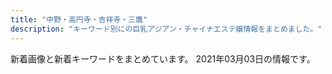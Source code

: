 ```yaml
---
title: "中野・高円寺・吉祥寺・三鷹"
description: "キーワード別にの巨乳アジアン・チャイナエステ嬢情報をまとめました。"
---
```


新着画像と新着キーワードをまとめています。
2021年03月03日の情報です。

<DmmAffiliateIns />
<KeywordTable
  shops={
    [
    {
        "keywords": {},
        "img_links": [
            "http://www.barbie.relaxmens.com/files/003.jpg",
            "http://www.barbie.relaxmens.com/images/top02-left.png",
            "http://www.barbie.relaxmens.com/photo_news/upimg/591105f880da30e0de_0.jpg",
            "http://www.barbie.relaxmens.com/photo_news/upimg/591105f880da30e0de_2.jpg",
            "http://www.barbie.relaxmens.com/files/002.jpg",
            "http://www.barbie.relaxmens.com/images/osusume01.png",
            "http://www.barbie.relaxmens.com/images/nav-003.png",
            "http://www.barbie.relaxmens.com/images/tel.png",
            "http://www.barbie.relaxmens.com/images/nav-004.png",
            "http://www.barbie.relaxmens.com/files/001.jpg",
            "http://www.barbie.relaxmens.com/photo_news/upimg/591105f880da30e0de_1.jpg",
            "http://www.barbie.relaxmens.com/images/top003.png",
            "http://www.barbie.relaxmens.com/images/nav-002.png",
            "http://www.barbie.relaxmens.com/images/nav-001.png",
            "http://www.barbie.relaxmens.com/images/top01.png",
            "http://www.barbie.relaxmens.com/images/nav-005.png",
            "http://www.barbie.relaxmens.com/images/nav-006.png"
        ],
        "url": "http://www.barbie.relaxmens.com/",
        "station": "JR\u4e2d\u91ce\u99c5\u5317\u53e3",
        "name": "Barbie \uff5e\u30d0\u30fc\u30d3\u30fc\uff5e"
    },
    {
        "url": "http://aroma-relax.blue/",
        "name": "\u3086\u304d\u59eb",
        "keywords": {
            "E": 3,
            "86": 6,
            "D": 3
        },
        "img_links": [
            "http://aroma-relax.blue/images/r5.jpg",
            "http://aroma-relax.blue/images/an_4_01.jpg",
            "http://aroma-relax.blue/images/slider/slide2s.png",
            "http://aroma-relax.blue/images/an_1_02.jpg",
            "http://aroma-relax.blue/images/index_01.jpg",
            "http://aroma-relax.blue/images/slider/slide1s.png",
            "http://aroma-relax.blue/images/r1.jpg",
            "http://aroma-relax.blue/images/staff_images/cg01.jpg",
            "http://aroma-relax.blue/images/a1.jpg",
            "http://aroma-relax.blue/images/r2.jpg",
            "http://aroma-relax.blue/images/staff_images/cg07.jpg",
            "http://aroma-relax.blue/images/an_5_01.jpg",
            "http://aroma-relax.blue/images/an_5_02.jpg",
            "http://aroma-relax.blue/images/staff_images/cg08.jpg",
            "http://aroma-relax.blue/images/a2.jpg",
            "http://aroma-relax.blue/images/staff_images/cg03.jpg",
            "http://aroma-relax.blue/images/r4.jpg",
            "http://aroma-relax.blue/images/slider/slide3.png",
            "http://aroma-relax.blue/images/an_6_02.jpg",
            "http://aroma-relax.blue/images/r3.jpg",
            "http://aroma-relax.blue/images/slider/slide1.png",
            "http://aroma-relax.blue/images/a4.jpg",
            "http://aroma-relax.blue/images/qr.jpg",
            "http://aroma-relax.blue/images/staff_images/cg05.jpg",
            "http://aroma-relax.blue/images/slider/slide2.png",
            "http://aroma-relax.blue/images/an_2_01.jpg",
            "http://aroma-relax.blue/images/an_4_02.jpg",
            "http://aroma-relax.blue/images/no.png",
            "http://aroma-relax.blue/images/r6.jpg",
            "http://aroma-relax.blue/images/an_1_01.jpg",
            "http://aroma-relax.blue/images/an_3_02.jpg",
            "http://aroma-relax.blue/images/staff_images/cg02.jpg",
            "http://aroma-relax.blue/images/an_6_01.jpg",
            "http://aroma-relax.blue/images/a3.jpg",
            "http://aroma-relax.blue/images/an_3_01.jpg",
            "http://aroma-relax.blue/images/ff.jpg",
            "http://aroma-relax.blue/images/an_2_02.jpg",
            "http://aroma-relax.blue/images/slider/slide3s.png",
            "http://aroma-relax.blue/images/line.jpg"
        ],
        "station": "JR\u9ad8\u5186\u5bfa\u99c5\u5357\u53e3"
    },
    {
        "station": "\u4e2d\u91ce\u5742\u4e0a\u99c53\u756a\u53e3",
        "url": "http://massage-aroma.red/",
        "name": "\u5922\u6c17\u5206",
        "keywords": {
            "86": 31,
            "87": 6
        },
        "img_links": [
            "http://massage-aroma.red/images/cg01.jpg",
            "http://massage-aroma.red/images/b4.jpg",
            "http://massage-aroma.red/images/cg06.jpg",
            "http://massage-aroma.red/images/r2.jpg",
            "http://massage-aroma.red/images/b3.jpg",
            "http://massage-aroma.red/images/b5.jpg",
            "http://massage-aroma.red/images/kan.jpg",
            "http://massage-aroma.red/images/b1.jpg",
            "http://massage-aroma.red/images/cg02.jpg",
            "http://massage-aroma.red/images/qrc.png",
            "http://massage-aroma.red/images/tel.png",
            "http://massage-aroma.red/images/roser.png",
            "http://massage-aroma.red/images/r3.jpg",
            "http://massage-aroma.red/images/card.jpg",
            "http://massage-aroma.red/images/cg03.jpg",
            "http://massage-aroma.red/images/cg09.jpg",
            "http://massage-aroma.red/images/cg05.jpg",
            "http://massage-aroma.red/images/cg08.jpg",
            "http://massage-aroma.red/images/r1.jpg",
            "http://massage-aroma.red/images/rosel.png",
            "http://massage-aroma.red/images/b6.jpg",
            "http://massage-aroma.red/images/r4.jpg",
            "http://massage-aroma.red/images/b2.jpg"
        ]
    },
    {
        "keywords": {},
        "name": "\u306f\u3059\u3053",
        "img_links": [],
        "station": "JR\u897f\u837b\u7aaa\u99c5\u5357\u53e3",
        "url": "http://hasuko.work/"
    },
    {
        "img_links": [
            "http://www.hanabira.work/img/01.jpg",
            "http://www.hanabira.work/img/images/nav_04.png",
            "http://www.hanabira.work/img/images/nav_05.png",
            "http://www.hanabira.work/img/images/nav_03.png",
            "http://www.hanabira.work/img/images/nav_01.png",
            "http://www.hanabira.work/img/03.jpg",
            "http://www.hanabira.work/img/images/nav_06.png",
            "http://www.hanabira.work/img/02.jpg",
            "http://www.hanabira.work/img/images/nav_02.png"
        ],
        "name": "\u521d\u604b",
        "keywords": {},
        "station": "JR\u9ad8\u5186\u5bfa\u99c5\u5317\u53e3",
        "url": "http://www.hanabira.work/"
    },
    {
        "station": "JR\u9ad8\u5186\u5bfa\u99c5\u5317\u53e3",
        "url": "http://e-mira.net/",
        "keywords": {},
        "img_links": [
            "http://e-mira.net/_src/18381092/footer_05.png",
            "http://e-mira.net/_src/18381358/navi_12.png",
            "http://e-mira.net/_src/18381462/navi_12.png",
            "http://e-mira.net/_src/18381157/navi_15.png",
            "http://e-mira.net/_src/18381382/footer_07.png",
            "http://e-mira.net/_src/18381086/2ngh288160_5j9_anv8160kns5d6024f.jpg",
            "http://e-mira.net/_src/18381396/navi_14.png",
            "http://e-mira.net/_src/18381342/footer_02.png",
            "http://e-mira.net/_src/18381265/footer_02.png",
            "http://e-mira.net/_src/18381676/navi_14.png",
            "http://e-mira.net/_src/18381323/navi_12.png",
            "http://e-mira.net/_src/18381154/navi_14.png",
            "http://e-mira.net/_src/53568959/navi_10.png",
            "http://e-mira.net/_src/18381155/navi_14.png",
            "http://e-mira.net/_src/18381355/navi_11.png",
            "http://e-mira.net/_src/32345527/smartselect_20190726-192136_wechat.jpg",
            "http://e-mira.net/_src/53568986/footer_03.png",
            "http://e-mira.net/_src/25639968/navi_11.png",
            "http://e-mira.net/_src/18381322/navi_12.png",
            "http://e-mira.net/_src/18381069/navi_14.png",
            "http://e-mira.net/_src/18381464/navi_13.png",
            "http://e-mira.net/_src/18381706/backback_03.png",
            "http://e-mira.net/_src/18381415/footer_05.png",
            "http://e-mira.net/_src/18381324/navi_13.png",
            "http://e-mira.net/_src/18381199/navi_14.png",
            "http://e-mira.net/_src/18381641/navi_14.png",
            "http://e-mira.net/_src/18381711/img20190616221341454274.jpg",
            "http://e-mira.net/_src/18381409/sign.png",
            "http://e-mira.net/_src/18381447/footer_02.png",
            "http://e-mira.net/_src/18381225/footer_03.png",
            "http://e-mira.net/_src/18381697/footer_07.png",
            "http://e-mira.net/_src/53568978/sign.png",
            "http://e-mira.net/_src/18381627/footer_07.png",
            "http://e-mira.net/_src/25639996/footer_07.png",
            "http://e-mira.net/_src/18381072/navi_15.png",
            "http://e-mira.net/_src/18381572/navi_14.png",
            "http://e-mira.net/_src/18381078/notice.png",
            "http://e-mira.net/_src/18381142/sign.png",
            "http://e-mira.net/_src/18381339/sign.png",
            "http://e-mira.net/_src/18381132/sign.png",
            "http://e-mira.net/_src/18381248/navi_10.png",
            "http://e-mira.net/_src/18381653/sign.png",
            "http://e-mira.net/_src/18381073/navi_10.png",
            "http://e-mira.net/_src/18381269/footer_06.png",
            "http://e-mira.net/_src/25639976/navi_15.png",
            "http://e-mira.net/_src/18381139/footer_06.png",
            "http://e-mira.net/_src/18381240/navi_12.png",
            "http://e-mira.net/_src/18381357/navi_12.png",
            "http://e-mira.net/_src/18381643/navi_15.png",
            "http://e-mira.net/_src/18381443/sign.png",
            "http://e-mira.net/_src/18381658/footer_03.png",
            "http://e-mira.net/_src/18381096/sign.png",
            "http://e-mira.net/_src/18381362/navi_14.png",
            "http://e-mira.net/_src/18381337/profile_05.png",
            "http://e-mira.net/_src/18381696/footer_06.png",
            "http://e-mira.net/_src/18381267/footer_04.png",
            "http://e-mira.net/_src/18381272/sign.png",
            "http://e-mira.net/_src/18381292/line2.png",
            "http://e-mira.net/_src/18381639/navi_13.png",
            "http://e-mira.net/_src/18381329/navi_15.png",
            "http://e-mira.net/_src/18381487/footer_07.png",
            "http://e-mira.net/_src/18381202/navi_15.png",
            "http://e-mira.net/_src/18381181/footer_03.png",
            "http://e-mira.net/_src/18381435/navi_10.png",
            "http://e-mira.net/_src/18381463/navi_12.png",
            "http://e-mira.net/_src/18381065/navi_12.png",
            "http://e-mira.net/_src/18381400/navi_10.png",
            "http://e-mira.net/_src/18381321/navi_11.png",
            "http://e-mira.net/_src/18381438/wechatimg152.jpg",
            "http://e-mira.net/_src/18381573/navi_15.png",
            "http://e-mira.net/_src/18381363/navi_15.png",
            "http://e-mira.net/_src/18381109/navi_14.png",
            "http://e-mira.net/_src/18381642/navi_14.png",
            "http://e-mira.net/_src/18381428/navi_12.png",
            "http://e-mira.net/_src/18381195/navi_12.png",
            "http://e-mira.net/_src/53569008/wechatimg152.jpg",
            "http://e-mira.net/_src/18381600/navi_11.png",
            "http://e-mira.net/_src/18381483/footer_03.png",
            "http://e-mira.net/_src/18381138/footer_05.png",
            "http://e-mira.net/_src/19173124/wechatimg705.jpg",
            "http://e-mira.net/_src/18381245/navi_15.png",
            "http://e-mira.net/_src/18381338/sign.png",
            "http://e-mira.net/_src/18381482/footer_02.png",
            "http://e-mira.net/_src/18381119/line2.png",
            "http://e-mira.net/_src/18381326/navi_14.png",
            "http://e-mira.net/_src/18381584/sign.png",
            "http://e-mira.net/_src/21452882/wechatimg108.jpg",
            "http://e-mira.net/_src/18381226/footer_04.png",
            "http://e-mira.net/_src/18381325/navi_13.png",
            "http://e-mira.net/_src/18381266/footer_03.png",
            "http://e-mira.net/_src/18381242/navi_13.png",
            "http://e-mira.net/_src/18381103/navi_11.png",
            "http://e-mira.net/_src/44478269/wechatimg152.jpg",
            "http://e-mira.net/_src/18381689/sign.png",
            "http://e-mira.net/_src/18381368/smartselect_20190726-192136_wechat.jpg",
            "http://e-mira.net/_src/25639972/navi_13.png",
            "http://e-mira.net/_src/18381721/ac2.png",
            "http://e-mira.net/_src/53568972/wechatimg1020.jpg",
            "http://e-mira.net/_src/18381454/sign.png",
            "http://e-mira.net/_src/18381788/wechatimg329.jpg",
            "http://e-mira.net/_src/18381091/footer_04.png",
            "http://e-mira.net/_src/18381108/navi_13.png",
            "http://e-mira.net/_src/18381427/navi_12.png",
            "http://e-mira.net/_src/18381075/line.png",
            "http://e-mira.net/_src/18381201/navi_15.png",
            "http://e-mira.net/_src/18381433/navi_15.png",
            "http://e-mira.net/_src/53568964/navi_14.png",
            "http://e-mira.net/_src/18381571/navi_14.png",
            "http://e-mira.net/_src/44386538/wechatimg70_20200612110516119.jpg",
            "http://e-mira.net/_src/18381356/navi_11.png",
            "http://e-mira.net/_src/18381310/footer_05.png",
            "http://e-mira.net/_src/18381408/sign.png",
            "http://e-mira.net/_src/18381280/navi_12.png",
            "http://e-mira.net/_src/25639994/footer_05.png",
            "http://e-mira.net/_src/18381063/navi_11.png",
            "http://e-mira.net/_src/18381636/navi_11.png",
            "http://e-mira.net/_src/18381328/navi_15.png",
            "http://e-mira.net/_src/18381200/navi_14.png",
            "http://e-mira.net/_src/18381250/line2.png",
            "http://e-mira.net/_src/18381477/profile_05.png",
            "http://e-mira.net/_src/18381692/footer_02.png",
            "http://e-mira.net/_src/18381373/sign.png",
            "http://e-mira.net/_src/18381152/navi_13.png",
            "http://e-mira.net/_src/18381345/footer_05.png",
            "http://e-mira.net/_src/18381071/navi_15.png",
            "http://e-mira.net/_src/18381583/sign.png",
            "http://e-mira.net/_src/44386546/smartselect_20190726-192136_wechat.jpg",
            "http://e-mira.net/_src/18381153/navi_13.png",
            "http://e-mira.net/_src/25639974/navi_14.png",
            "http://e-mira.net/_src/18381425/navi_11.png",
            "http://e-mira.net/_src/18381221/sign.png",
            "http://e-mira.net/_src/18381644/navi_15.png",
            "http://e-mira.net/_src/18381364/navi_15.png",
            "http://e-mira.net/_src/18381397/navi_14.png",
            "http://e-mira.net/_src/18381624/footer_04.png",
            "http://e-mira.net/_src/23056970/unnamed_20180612172938653.jpg",
            "http://e-mira.net/_src/18381471/navi_10.png",
            "http://e-mira.net/_src/18381426/navi_11.png",
            "http://e-mira.net/_src/32450222/unnamed_20180612172938653.jpg",
            "http://e-mira.net/_src/18381394/navi_13.png",
            "http://e-mira.net/_src/18381137/footer_04.png",
            "http://e-mira.net/_src/18381681/navi_10.png",
            "http://e-mira.net/_src/18381360/navi_13.png",
            "http://e-mira.net/_src/18381605/navi_13.png",
            "http://e-mira.net/_src/18381331/navi_10.png",
            "http://e-mira.net/_src/53568963/navi_14.png",
            "http://e-mira.net/_src/18381687/profile_05.png",
            "http://e-mira.net/_src/25639970/navi_12.png",
            "http://e-mira.net/_src/25639993/footer_04.png",
            "http://e-mira.net/_src/18381089/footer_02.png",
            "http://e-mira.net/_src/18381646/navi_10.png",
            "http://e-mira.net/_src/18381417/footer_07.png",
            "http://e-mira.net/_src/18381111/navi_15.png",
            "http://e-mira.net/_src/18381413/footer_03.png",
            "http://e-mira.net/_src/18381237/navi_11.png",
            "http://e-mira.net/_src/18381184/footer_06.png",
            "http://e-mira.net/_src/18381151/navi_12.png",
            "http://e-mira.net/_src/18381239/navi_12.png",
            "http://e-mira.net/_src/18381182/footer_04.png",
            "http://e-mira.net/_src/18381136/footer_03.png",
            "http://e-mira.net/_src/18381314/sign.png",
            "http://e-mira.net/_src/18381066/navi_12.png",
            "http://e-mira.net/_src/18381468/navi_15.png",
            "http://e-mira.net/_src/18381448/footer_03.png",
            "http://e-mira.net/_src/18381608/navi_15.png",
            "http://e-mira.net/_src/18381379/footer_04.png",
            "http://e-mira.net/_src/18381660/footer_05.png",
            "http://e-mira.net/_src/18381228/footer_06.png",
            "http://e-mira.net/_src/18381637/navi_12.png",
            "http://e-mira.net/_src/53569019/wechatimg412.jpg",
            "http://e-mira.net/_src/25639979/navi_10.png",
            "http://e-mira.net/_src/53568961/navi_15.png",
            "http://e-mira.net/_src/18381623/footer_03.png",
            "http://e-mira.net/_src/18381304/sign.png",
            "http://e-mira.net/_src/18381603/navi_12.png",
            "http://e-mira.net/_src/18381719/ac1.png",
            "http://e-mira.net/_src/18381662/footer_07.png",
            "http://e-mira.net/_src/18381112/navi_15.png",
            "http://e-mira.net/_src/18381672/navi_12.png",
            "http://e-mira.net/_src/53568987/footer_02.png",
            "http://e-mira.net/_src/53568962/navi_15.png",
            "http://e-mira.net/_src/18381162/line2.png",
            "http://e-mira.net/_src/18381648/wechatimg329.jpg",
            "http://e-mira.net/_src/18381113/navi_10.png",
            "http://e-mira.net/_src/18381107/navi_13.png",
            "http://e-mira.net/_src/18381622/footer_02.png",
            "http://e-mira.net/_src/39651631/wechatimg50.jpg",
            "http://e-mira.net/_src/18381680/navi_10.png",
            "http://e-mira.net/_src/53568982/footer_07.png",
            "http://e-mira.net/_src/25639995/footer_06.png",
            "http://e-mira.net/_src/18381659/footer_04.png",
            "http://e-mira.net/_src/31433038/wechatimg98.jpg",
            "http://e-mira.net/_src/18381399/navi_15.png",
            "http://e-mira.net/_src/18381227/footer_05.png",
            "http://e-mira.net/_src/18381629/sign.png",
            "http://e-mira.net/_src/18381156/navi_15.png",
            "http://e-mira.net/_src/18381090/footer_03.png",
            "http://e-mira.net/_src/18381209/line2.png",
            "http://e-mira.net/_src/18381384/sign.png",
            "http://e-mira.net/_src/18381279/navi_11.png",
            "http://e-mira.net/_src/18381430/navi_13.png",
            "http://e-mira.net/_src/18381466/navi_14.png",
            "http://e-mira.net/_src/53568960/navi_10.png",
            "http://e-mira.net/_src/18381380/footer_05.png",
            "http://e-mira.net/_src/18381289/navi_10.png",
            "http://e-mira.net/_src/18381312/footer_07.png",
            "http://e-mira.net/_src/53568968/navi_12.png",
            "http://e-mira.net/_src/18381451/footer_06.png",
            "http://e-mira.net/_src/18381567/navi_12.png",
            "http://e-mira.net/_src/18381723/ac3.png",
            "http://e-mira.net/_src/18381247/navi_10.png",
            "http://e-mira.net/_src/18381673/navi_12.png",
            "http://e-mira.net/_src/18381398/navi_15.png",
            "http://e-mira.net/_src/18381412/footer_02.png",
            "http://e-mira.net/_src/18381246/navi_15.png",
            "http://e-mira.net/_src/18381470/navi_10.png",
            "http://e-mira.net/_src/18381450/footer_05.png",
            "http://e-mira.net/_src/25639998/sign.png",
            "http://e-mira.net/_src/18381486/footer_06.png",
            "http://e-mira.net/_src/53568977/profile_05.png",
            "http://e-mira.net/_src/18381241/navi_13.png",
            "http://e-mira.net/_src/18381114/navi_10.png",
            "http://e-mira.net/_src/18381484/footer_04.png",
            "http://e-mira.net/_src/18381602/navi_12.png",
            "http://e-mira.net/_src/18381431/navi_14.png",
            "http://e-mira.net/_src/18381196/navi_12.png",
            "http://e-mira.net/_src/18381183/footer_05.png",
            "http://e-mira.net/_src/18381569/navi_13.png",
            "http://e-mira.net/_src/53568983/footer_06.png",
            "http://e-mira.net/_src/18381414/footer_04.png",
            "http://e-mira.net/_src/18381708/qr.png",
            "http://e-mira.net/_src/18381333/unnamed_20180612172938653.jpg",
            "http://e-mira.net/_src/53569034/wechatimg50.jpg",
            "http://e-mira.net/_src/18381320/navi_11.png",
            "http://e-mira.net/_src/18381761/wechatimg329.jpg",
            "http://e-mira.net/_src/53568969/navi_11.png",
            "http://e-mira.net/_src/18381592/footer_07.png",
            "http://e-mira.net/_src/18381359/navi_13.png",
            "http://e-mira.net/_src/53568989/sign.png",
            "http://e-mira.net/_src/18381675/navi_13.png",
            "http://e-mira.net/_src/53568966/navi_13.png",
            "http://e-mira.net/_src/18381607/navi_14.png",
            "http://e-mira.net/_src/18381285/navi_14.png",
            "http://e-mira.net/_src/21452507/wechatimg232.jpg",
            "http://e-mira.net/_src/18381610/navi_10.png",
            "http://e-mira.net/_src/18381674/navi_13.png",
            "http://e-mira.net/_src/18381635/navi_11.png",
            "http://e-mira.net/_src/18381436/navi_10.png",
            "http://e-mira.net/_src/18381601/navi_11.png",
            "http://e-mira.net/_src/18381207/line2.png",
            "http://e-mira.net/_src/18381064/navi_11.png",
            "http://e-mira.net/_src/18381783/wechatimg232.jpg",
            "http://e-mira.net/_src/18381467/navi_14.png",
            "http://e-mira.net/_src/18381626/footer_06.png",
            "http://e-mira.net/_src/18381094/footer_07.png",
            "http://e-mira.net/_src/18381489/sign.png",
            "http://e-mira.net/_src/18381282/navi_13.png",
            "http://e-mira.net/_src/18381461/navi_11.png",
            "http://e-mira.net/_src/18381197/navi_13.png",
            "http://e-mira.net/_src/18381693/footer_03.png",
            "http://e-mira.net/_src/18381229/footer_07.png",
            "http://e-mira.net/_src/18381434/navi_15.png",
            "http://e-mira.net/_src/18381392/navi_12.png",
            "http://e-mira.net/_src/18381590/footer_05.png",
            "http://e-mira.net/_src/18381575/navi_10.png",
            "http://e-mira.net/_src/18381105/navi_12.png",
            "http://e-mira.net/_src/18381606/navi_14.png",
            "http://e-mira.net/_src/18381688/sign.png",
            "http://e-mira.net/_src/18381093/footer_06.png",
            "http://e-mira.net/_src/18381330/navi_10.png",
            "http://e-mira.net/_src/18381671/navi_11.png",
            "http://e-mira.net/_src/18381740/wechatimg16.jpg",
            "http://e-mira.net/_src/53569041/screenshot_smartselect_2018-03-16-12-15-07.jpg",
            "http://e-mira.net/_src/18381591/footer_06.png",
            "http://e-mira.net/_src/18381311/footer_06.png",
            "http://e-mira.net/_src/18381349/sign.png",
            "http://e-mira.net/_src/18381401/navi_10.png",
            "http://e-mira.net/_src/18381203/navi_10.png",
            "http://e-mira.net/_src/18381473/screenshot_smartselect_2018-03-16-12-15-07.jpg",
            "http://e-mira.net/_src/53568979/sign.png",
            "http://e-mira.net/_src/18381361/navi_14.png",
            "http://e-mira.net/_src/18381150/navi_12.png",
            "http://e-mira.net/_src/18381705/sign.png",
            "http://e-mira.net/_src/18381587/footer_02.png",
            "http://e-mira.net/_src/18381193/navi_11.png",
            "http://e-mira.net/_src/18381231/sign.png",
            "http://e-mira.net/_src/18381617/profile_05.png",
            "http://e-mira.net/_src/18381574/navi_15.png",
            "http://e-mira.net/_src/25639971/navi_12.png",
            "http://e-mira.net/_src/25639981/wechatimg156_20201124112344134.jpg",
            "http://e-mira.net/_src/18381148/navi_11.png",
            "http://e-mira.net/_src/18381645/navi_10.png",
            "http://e-mira.net/_src/18381452/footer_07.png",
            "http://e-mira.net/_src/18381309/footer_04.png",
            "http://e-mira.net/_src/18381365/navi_10.png",
            "http://e-mira.net/_src/53568970/navi_11.png",
            "http://e-mira.net/_src/18381270/footer_07.png",
            "http://e-mira.net/_src/18381565/navi_11.png",
            "http://e-mira.net/_src/25639987/sign.png",
            "http://e-mira.net/_src/18381374/sign.png",
            "http://e-mira.net/_src/18381372/profile_05.png",
            "http://e-mira.net/_src/18381576/navi_10.png",
            "http://e-mira.net/_src/18381177/sign.png",
            "http://e-mira.net/_src/18381432/navi_14.png",
            "http://e-mira.net/_src/53568984/footer_05.png",
            "http://e-mira.net/_src/18381284/navi_14.png",
            "http://e-mira.net/_src/18381419/sign.png",
            "http://e-mira.net/_src/18381307/footer_02.png",
            "http://e-mira.net/_src/18381070/navi_14.png",
            "http://e-mira.net/_src/18381377/footer_02.png",
            "http://e-mira.net/_src/18381327/navi_14.png",
            "http://e-mira.net/_src/18381652/profile_05.png",
            "http://e-mira.net/_src/18381281/navi_12.png",
            "http://e-mira.net/_src/18381609/navi_15.png",
            "http://e-mira.net/_src/18381699/sign.png",
            "http://e-mira.net/_src/18381469/navi_15.png",
            "http://e-mira.net/_src/53569014/wechatimg1020.jpg",
            "http://e-mira.net/_src/53568985/footer_04.png",
            "http://e-mira.net/_src/18381677/navi_14.png",
            "http://e-mira.net/_src/18381638/navi_12.png",
            "http://e-mira.net/_src/18381694/footer_04.png",
            "http://e-mira.net/_src/53569040/wechatimg232.jpg",
            "http://e-mira.net/_src/19217814/wechatimg230.jpg",
            "http://e-mira.net/_src/18381077/line.png",
            "http://e-mira.net/_src/25639986/profile_05.png",
            "http://e-mira.net/_src/18381570/navi_13.png",
            "http://e-mira.net/_src/18381664/sign.png",
            "http://e-mira.net/_src/25639978/navi_10.png",
            "http://e-mira.net/_src/18381366/navi_10.png",
            "http://e-mira.net/_src/18381381/footer_06.png",
            "http://e-mira.net/_src/18381180/footer_02.png",
            "http://e-mira.net/_src/18381117/line2.png",
            "http://e-mira.net/_src/18381135/footer_02.png",
            "http://e-mira.net/_src/25639973/navi_13.png",
            "http://e-mira.net/_src/18381611/navi_10.png",
            "http://e-mira.net/_src/18381395/navi_13.png",
            "http://e-mira.net/_src/18381243/navi_14.png",
            "http://e-mira.net/_src/18381683/wechatimg233.jpg",
            "http://e-mira.net/_src/18381444/sign.png",
            "http://e-mira.net/_src/18381158/navi_10.png",
            "http://e-mira.net/_src/18381678/navi_15.png",
            "http://e-mira.net/_src/18381224/footer_02.png",
            "http://e-mira.net/_src/18381679/navi_15.png",
            "http://e-mira.net/_src/25639969/navi_11.png",
            "http://e-mira.net/_src/18381262/sign.png",
            "http://e-mira.net/_src/18381407/profile_05.png",
            "http://e-mira.net/_src/18381619/sign.png",
            "http://e-mira.net/_src/18381347/footer_07.png",
            "http://e-mira.net/_src/18381657/footer_02.png",
            "http://e-mira.net/_src/18381449/footer_04.png",
            "http://e-mira.net/_src/18381578/wechatimg108.jpg",
            "http://e-mira.net/_src/18381067/navi_13.png",
            "http://e-mira.net/_src/18381204/navi_10.png",
            "http://e-mira.net/_src/18381344/footer_04.png",
            "http://e-mira.net/_src/18381106/navi_12.png",
            "http://e-mira.net/_src/25639975/navi_14.png",
            "http://e-mira.net/_src/25639988/sign.png",
            "http://e-mira.net/_src/18381288/navi_10.png",
            "http://e-mira.net/_src/18381391/navi_11.png",
            "http://e-mira.net/_src/18381479/sign.png",
            "http://e-mira.net/_src/18381268/footer_05.png",
            "http://e-mira.net/_src/18381149/navi_11.png",
            "http://e-mira.net/_src/18381725/ac4.png",
            "http://e-mira.net/_src/18381378/footer_03.png",
            "http://e-mira.net/_src/18381588/footer_03.png",
            "http://e-mira.net/_src/18381278/navi_11.png",
            "http://e-mira.net/_src/18381568/navi_12.png",
            "http://e-mira.net/_src/18381390/navi_11.png",
            "http://e-mira.net/_src/18381140/footer_07.png",
            "http://e-mira.net/_src/18381393/navi_12.png",
            "http://e-mira.net/_src/50327149/wechatimg156_20201124112344134.jpg",
            "http://e-mira.net/_src/18381594/sign.png",
            "http://e-mira.net/_src/18381343/footer_03.png",
            "http://e-mira.net/_src/53568967/navi_12.png",
            "http://e-mira.net/_src/18381625/footer_05.png",
            "http://e-mira.net/_src/18381604/navi_13.png",
            "http://e-mira.net/_src/18381670/navi_11.png",
            "http://e-mira.net/_src/18381238/navi_11.png",
            "http://e-mira.net/_src/18381308/footer_03.png",
            "http://e-mira.net/_src/18381416/footer_06.png",
            "http://e-mira.net/_src/18381618/sign.png",
            "http://e-mira.net/_src/18381465/navi_13.png",
            "http://e-mira.net/_src/18381194/navi_11.png",
            "http://e-mira.net/_src/18381286/navi_15.png",
            "http://e-mira.net/_src/18381442/profile_05.png",
            "http://e-mira.net/_src/18381613/wechatimg705.jpg",
            "http://e-mira.net/_src/18381187/sign.png",
            "http://e-mira.net/_src/25639992/footer_03.png",
            "http://e-mira.net/_src/18381185/footer_07.png",
            "http://e-mira.net/_src/18381403/wechatimg50.jpg",
            "http://e-mira.net/_src/18381283/navi_13.png",
            "http://e-mira.net/_src/18381589/footer_04.png",
            "http://e-mira.net/_src/49954707/wechatimg150.jpg",
            "http://e-mira.net/_src/18381695/footer_05.png",
            "http://e-mira.net/_src/18381346/footer_06.png",
            "http://e-mira.net/_src/23056975/unnamed_%281%29.jpg",
            "http://e-mira.net/_src/18381478/sign.png",
            "http://e-mira.net/_src/25639991/footer_02.png",
            "http://e-mira.net/_src/18381068/navi_13.png",
            "http://e-mira.net/_src/53568948/wechatimg1020.jpg",
            "http://e-mira.net/_src/18381159/navi_10.png",
            "http://e-mira.net/_src/18381640/navi_13.png",
            "http://e-mira.net/_src/18381485/footer_05.png",
            "http://e-mira.net/_src/53568965/navi_13.png",
            "http://e-mira.net/_src/53569010/wechatimg156_20201124112344134.jpg",
            "http://e-mira.net/_src/25639977/navi_15.png",
            "http://e-mira.net/_src/18381110/navi_14.png",
            "http://e-mira.net/_src/18381566/navi_11.png",
            "http://e-mira.net/_src/18381460/navi_11.png",
            "http://e-mira.net/_src/18381429/navi_13.png",
            "http://e-mira.net/_src/18381654/sign.png",
            "http://e-mira.net/_src/18381582/profile_05.png",
            "http://e-mira.net/_src/18381661/footer_06.png"
        ],
        "name": "\u30d4\u30e5\u30a2\u30cf\u30fc\u30c8"
    },
    {
        "img_links": [
            "http://yumi-haru.work/sp/img/tit.jpg",
            "http://yumi-haru.work/img/s3.jpg",
            "http://yumi-haru.work/sp/img/s3.jpg",
            "http://yumi-haru.work/sp/img/botton.jpg",
            "http://yumi-haru.work/sp/img/pic.jpg",
            "http://yumi-haru.work/sp/img/info.jpg",
            "http://yumi-haru.work/img/s7.jpg",
            "http://yumi-haru.work/img/th.png",
            "http://yumi-haru.work/img/sta7.jpg",
            "http://yumi-haru.work/img/nos.jpg",
            "http://yumi-haru.work/sp/img/time.jpg",
            "http://yumi-haru.work/img/sta3.jpg",
            "http://yumi-haru.work/sp/img/sys.jpg",
            "http://yumi-haru.work/img/s4.jpg",
            "http://yumi-haru.work/sp/img/pc.jpg",
            "http://yumi-haru.work/img/sta1.jpg",
            "http://yumi-haru.work/img/acc.jpg",
            "http://yumi-haru.work/sp/img/t-a.jpg",
            "http://yumi-haru.work/sp/img/t-t.jpg",
            "http://yumi-haru.work/sp/img/sta3.jpg",
            "http://yumi-haru.work/sp/img/sta4.jpg",
            "http://yumi-haru.work/sp/img/add.jpg",
            "http://yumi-haru.work/img/s1.jpg",
            "http://yumi-haru.work/img/top2.png",
            "http://yumi-haru.work/sp/img/tel2.jpg",
            "http://yumi-haru.work/sp/img/s4.jpg",
            "http://yumi-haru.work/sp/img/s1.jpg",
            "http://yumi-haru.work/sp/img/sta7.jpg",
            "http://yumi-haru.work/sp/img/acc.jpg",
            "http://yumi-haru.work/sp/img/cam.jpg",
            "http://yumi-haru.work/sp/img/s7.jpg",
            "http://yumi-haru.work/img/mo.png",
            "http://yumi-haru.work/sp/img/t-r.jpg",
            "http://yumi-haru.work/sp/img/t-s.jpg",
            "http://yumi-haru.work/img/s2.jpg",
            "http://yumi-haru.work/sp/img/tel.jpg",
            "http://yumi-haru.work/img/sta4.jpg",
            "http://yumi-haru.work/img/bb.png",
            "http://yumi-haru.work/sp/img/t-o.jpg"
        ],
        "keywords": {
            "87": 4,
            "D": 2,
            "86": 3,
            "88": 2
        },
        "name": "\u3086\u307f\u306e\u306f\u308b",
        "station": "JR\u4e2d\u91ce\u99c5\u5357\u53e3",
        "url": "http://yumi-haru.work/"
    },
    {
        "img_links": [
            "http://www.es-koi.link/images/int1.jpg",
            "http://www.es-koi.link/images/7.jpg",
            "http://www.es-koi.link/img/raki1.jpg",
            "http://www.es-koi.link/images/6.jpg",
            "http://www.es-koi.link/img/mimi1.jpg",
            "http://www.es-koi.link/img/sayuri1.jpg",
            "http://www.es-koi.link/images/news.jpg",
            "http://www.es-koi.link/images/sys1.jpg",
            "http://www.es-koi.link/images/line.png",
            "http://www.es-koi.link/images/sys2.jpg",
            "http://www.es-koi.link/images/int2.jpg",
            "http://www.es-koi.link/images/interior_t.jpg",
            "http://www.es-koi.link/images/head.jpg",
            "http://www.es-koi.link/images/tel.jpg",
            "http://www.es-koi.link/images/info.jpg",
            "http://www.es-koi.link/images/ais.jpg",
            "http://www.es-koi.link/img/yuyu1.jpg",
            "http://www.es-koi.link/images/3.jpg",
            "http://www.es-koi.link/img/aoi1.jpg",
            "http://www.es-koi.link/images/mobile.jpg",
            "http://www.es-koi.link/images/staff_t.jpg",
            "http://www.es-koi.link/images/2.jpg",
            "http://www.es-koi.link/img/nana1.jpg",
            "http://www.es-koi.link/images/5.jpg",
            "http://www.es-koi.link/images/8.jpg"
        ],
        "url": "http://www.es-koi.link/",
        "name": "\u6843\u306e\u5fc3",
        "station": "JR\u897f\u837b\u7aaa\u99c5\u5357\u53e3",
        "keywords": {}
    },
    {
        "station": "JR\u963f\u4f50\u30f6\u8c37\u99c5\u5357\u53e3",
        "url": "http://www.amanni.work/",
        "img_links": [
            "http://www.amanni.work/images/sys1.jpg",
            "http://www.amanni.work/img/yuyu1.jpg",
            "http://www.amanni.work/images/s2.jpg",
            "http://www.amanni.work/images/head.jpg",
            "http://www.amanni.work/images/2.jpg",
            "http://www.amanni.work/images/1.jpg",
            "http://www.amanni.work/images/staff_t.jpg",
            "http://www.amanni.work/images/interior_t.jpg",
            "http://www.amanni.work/images/3.jpg",
            "http://www.amanni.work/images/int2.jpg",
            "http://www.amanni.work/images/ac1.jpg",
            "http://www.amanni.work/images/5.jpg",
            "http://www.amanni.work/images/s4.jpg",
            "http://www.amanni.work/images/ta.jpg",
            "http://www.amanni.work/images/mobile.jpg",
            "http://www.amanni.work/images/s1.jpg",
            "http://www.amanni.work/images/4.jpg",
            "http://www.amanni.work/img/mina1.jpg",
            "http://www.amanni.work/img/kana1.jpg",
            "http://www.amanni.work/images/sys2.jpg",
            "http://www.amanni.work/images/news.jpg",
            "http://www.amanni.work/images/s3.jpg",
            "http://www.amanni.work/images/s1.png",
            "http://www.amanni.work/img/riri1.jpg",
            "http://www.amanni.work/img/xian1.jpg",
            "http://www.amanni.work/images/b2.jpg",
            "http://www.amanni.work/images/tel.jpg",
            "http://www.amanni.work/images/b1.jpg",
            "http://www.amanni.work/images/int1.jpg"
        ],
        "name": "Amanda -\u30a2\u30de\u30f3\u30c0-",
        "keywords": {}
    },
    {
        "keywords": {},
        "url": "https://www.kagura.tokyo/",
        "station": "JR\u897f\u837b\u7aaa\u99c5\u5357\u53e3",
        "img_links": [
            "https://static.wixstatic.com/media/3f1889_769941b5f63d44329a1797c335d938ee~mv2.png",
            "https://static.wixstatic.com/media/11062b_8b93d3d5a6584b69893408bb08e64122f000.jpg",
            "https://static.wixstatic.com/media/3f1889_e91341eb203e4243bc92a5de17a173e2~mv2.png",
            "https://static.wixstatic.com/media/11062b_84f0c9aa252b4b2ab1114febc012eacbf000.jpg",
            "https://static.wixstatic.com/media/11062b_adfb71c8d3184c0da6217c56e72cfd34f000.jpg",
            "https://static.wixstatic.com/media/3f1889_365a1c01b11e45068c4432b93f9c4bae~mv2.png",
            "https://static.wixstatic.com/media/3f1889_fcd9b2e88eaf4467b0d433f465f82e29~mv2.jpg",
            "https://static.wixstatic.com/media/3f1889_df432e03872140c38add5b2746291971~mv2_d_1280_4830_s_2.png",
            "https://static.wixstatic.com/media/3f1889_8c2e9b0dd6a64ae4baaf64673e8f3f0f~mv2.jpg",
            "https://static.wixstatic.com/media/3f1889_31b52551f2694c2f911b20e71ef2b3b2~mv2_d_2700_1600_s_2.jpg",
            "https://static.wixstatic.com/media/11062b_2042bb7351284f0f982e4787d37415e6f000.jpg",
            "https://static.wixstatic.com/media/3f1889_42006b8157ef484d90a6ac233fe797a4~mv2_d_2300_3517_s_2.png",
            "https://static.wixstatic.com/media/3f1889_734d04c2a52d4e95afc0c103f98beb36~mv2.jpg",
            "https://static.wixstatic.com/media/3f1889_d5863990d0fb4ec5be54d7f6e68f3d5f~mv2.png",
            "https://static.wixstatic.com/media/3f1889_8e4787061f714a468e91941852cf1eec~mv2_d_1599_4320_s_2.jpg",
            "https://static.wixstatic.com/media/3f1889_ab8d2cf7913a412283ba6a9b444d2a6e~mv2.png"
        ],
        "name": "\u3084\u3059\u3089\u304e\u51e6 \u82b1\u697d"
    },
    {
        "keywords": {},
        "station": "JR\u837b\u7aaa\u99c5\u5357\u53e3",
        "img_links": [
            "http://www.smamu.net/felax/pc_schedule/photo/1598447425-1.jpg",
            "http://www.smamu.net/felax/pc_schedule/photo/1598447425-2.jpg",
            "http://www.smamu.net/felax/pc_schedule/photo/1568375660-1.jpg",
            "http://www.smamu.net/felax/pc_schedule/photo/1590574344-1.jpg",
            "http://www.smamu.net/felax/view_event/photo/news1569287483.jpg",
            "http://www.smamu.net/felax/pc_schedule/photo/1566885846-1.jpg",
            "http://www.smamu.net/felax/pc_schedule/photo/1565404403-2.jpg",
            "http://www.smamu.net/felax/pc_schedule/photo/1603447790-2.jpg",
            "http://www.smamu.net/felax/view_obj/bn_top_mobile.png",
            "http://www.smamu.net/felax/view_event/photo/news1590361658.jpg",
            "http://www.smamu.net/felax/pc_schedule/photo/1574742324-1.jpg",
            "http://www.smamu.net/felax/pc_schedule/photo/1603447790-1.jpg",
            "http://www.smamu.net/felax/pc_schedule/photo/1565404613-1.jpg",
            "http://www.smamu.net/felax/view_event/photo/news1555811745.jpg",
            "http://www.smamu.net/felax/pc_schedule/photo/m_noimage.jpg",
            "http://www.smamu.net/felax/pc_schedule/photo/1517453567-1.jpg",
            "http://www.smamu.net/felax/pc_schedule/photo/1595914855-2.jpg",
            "http://www.smamu.net/felax/pc_schedule/photo/1592795981-1.jpg",
            "http://www.smamu.net/felax/pc_schedule/photo/1576040135-2.jpg",
            "http://www.smamu.net/felax/news/photo/news1603447790.jpg",
            "http://www.smamu.net/felax/pc_schedule/photo/1590574344-2.jpg",
            "http://www.smamu.net/felax/pc_schedule/photo/1576040135-1.jpg",
            "http://www.smamu.net/felax/pc_schedule/photo/1511335107-1.jpg",
            "http://www.smamu.net/felax/pc_schedule/photo/1592795981-2.jpg",
            "http://www.smamu.net/felax/view_event/photo/news1563170981.jpg",
            "http://www.smamu.net/felax/pc_schedule/photo/1511422738-1.jpg",
            "http://www.smamu.net/felax/pc_schedule/photo/1570586365-1.jpg",
            "http://www.smamu.net/felax/pc_schedule/photo/1565404403-1.jpg",
            "http://www.smamu.net/felax/pc_schedule/photo/1595914855-1.jpg"
        ],
        "url": "http://www.smamu.net/felax/",
        "name": "FELAX\uff5e\u30d5\u30a3\u30e9\u30c3\u30af\u30b9\uff5e"
    },
    {
        "name": "Juno\uff5e\u30b8\u30e5\u30ce\u30fc\uff5e",
        "station": "JR\u837b\u7aaa\u99c5\u5357\u53e3",
        "keywords": {},
        "url": "http://www.smamu.net/juno/",
        "img_links": [
            "http://www.smamu.net/juno/view_obj/p_head_cast.png",
            "http://www.smamu.net/juno/pc_schedule/photo/1598442628-1.jpg",
            "http://www.smamu.net/juno/view_obj/p_head_price.png",
            "http://www.smamu.net/juno/pc_schedule/photo/1597025414-2.jpg",
            "http://www.smamu.net/juno/pc_schedule/photo/1597028346-1.jpg",
            "http://www.smamu.net/juno/pc_schedule/photo/1597028346-2.jpg",
            "http://www.smamu.net/juno/pc_schedule/photo/1597053985-1.jpg",
            "http://www.smamu.net/juno/pc_schedule/photo/1602148966-2.jpg",
            "http://www.smamu.net/juno/news/photo/news1602148966.jpg",
            "http://www.smamu.net/juno/view_obj/bn_top_mobile.jpg",
            "http://www.smamu.net/juno/view_obj/p_head_profile.png",
            "http://www.smamu.net/juno/view_event/photo/news1597051332.jpg",
            "http://www.smamu.net/juno/pc_schedule/photo/1597114489-1.jpg",
            "http://www.smamu.net/juno/pc_schedule/photo/1608191494-2.jpg",
            "http://www.smamu.net/juno/news/photo/news1608191494.jpg",
            "http://www.smamu.net/juno/news/photo/1598442872.jpg",
            "http://www.smamu.net/juno/view_obj/p_head_top.png",
            "http://www.smamu.net/juno/view_event/photo/news1597050580.jpg",
            "http://www.smamu.net/juno/news/photo/1597114489.jpg",
            "http://www.smamu.net/juno/news/photo/1597025414.jpg",
            "http://www.smamu.net/juno/news/photo/news1597053985.jpg",
            "http://www.smamu.net/juno/view_obj/hd_top_newface.png",
            "http://www.smamu.net/juno/news/photo/news1597028346.jpg",
            "http://www.smamu.net/juno/pc_schedule/photo/1602148966-1.jpg",
            "http://www.smamu.net/juno/pc_schedule/photo/1597053985-2.jpg",
            "http://www.smamu.net/juno/view_obj/hd_top_information.png",
            "http://www.smamu.net/juno/view_obj/bn_top_reserve.jpg",
            "http://www.smamu.net/juno/pc_schedule/photo/1597114489-2.jpg",
            "http://www.smamu.net/juno/news/photo/1598442628.jpg",
            "http://www.smamu.net/juno/pc_schedule/photo/m_noimage.jpg",
            "http://www.smamu.net/juno/view_obj/header_01.png",
            "http://www.smamu.net/juno/news/photo/1597115329.jpg",
            "http://www.smamu.net/juno/upload/20201217-165228satomi_s101.jpg",
            "http://www.smamu.net/juno/pc_schedule/photo/1597115329-1.jpg",
            "http://www.smamu.net/juno/pc_schedule/photo/1597115329-2.jpg",
            "http://www.smamu.net/juno/view_obj/bottom_line_02.png",
            "http://www.smamu.net/juno/pc_schedule/photo/1608191494-1.jpg",
            "http://www.smamu.net/juno/view_obj/hd_price_head.png",
            "http://www.smamu.net/juno/pc_schedule/photo/1597025414-1.jpg",
            "http://www.smamu.net/juno/pc_schedule/photo/1598442872-1.jpg",
            "http://www.smamu.net/juno/view_event/photo/news1597032313.jpg"
        ]
    },
    {
        "keywords": {},
        "img_links": [],
        "station": "JR\u837b\u7aaa\u99c5\u5357\u53e3",
        "name": "Candle \uff5e\u30ad\u30e3\u30f3\u30c9\u30eb\uff5e",
        "url": "https://firelady.iest.info/"
    },
    {
        "station": "\u4e0a\u77f3\u795e\u4e95\u99c5\u5357\u53e3",
        "url": "http://arm-esthe.com/",
        "keywords": {},
        "name": "\u30d0\u30ca\u30ca",
        "img_links": [
            "http://arm-esthe.com/images/staff0.jpg",
            "http://arm-esthe.com/images/s_link.png",
            "http://arm-esthe.com/images/s_news.png",
            "http://arm-esthe.com/staff/nana/01.jpg",
            "http://arm-esthe.com/staff/maya/01.jpg",
            "http://arm-esthe.com/images/staff_bj3.jpg",
            "http://arm-esthe.com/images/s_staff.png",
            "http://arm-esthe.com/staff/kaori/01.jpg",
            "http://arm-esthe.com/images/news_bj3.jpg",
            "http://arm-esthe.com/images/top.jpg"
        ]
    },
    {
        "img_links": [
            "http://zeanfio.tokyo/uploads/200526/1-2005260T929410.jpg",
            "http://zeanfio.tokyo/picture/face_bj1.png",
            "http://zeanfio.tokyo/uploads/200615/1-200615130103941.jpg",
            "http://zeanfio.tokyo/picture/pick.jpg",
            "http://zeanfio.tokyo/picture/room3.jpg",
            "http://zeanfio.tokyo/uploads/200826/1-200R612401XN.jpg",
            "http://zeanfio.tokyo/picture/s_staff.png",
            "http://zeanfio.tokyo/uploads/200826/1-200R612391O57.jpg",
            "http://zeanfio.tokyo/picture/face.jpg",
            "http://zeanfio.tokyo/picture/room2.jpg",
            "http://zeanfio.tokyo/uploads/200826/1-200R612392D44.jpg",
            "http://zeanfio.tokyo/picture/top.jpg",
            "http://zeanfio.tokyo/uploads/200826/1-200R61240505J.jpg",
            "http://zeanfio.tokyo/uploads/200525/1-2005251AZ0391.jpg",
            "http://zeanfio.tokyo/picture/room4.jpg",
            "http://zeanfio.tokyo/uploads/200826/1-200R61240062U.jpg",
            "http://zeanfio.tokyo/uploads/200826/1-200R612410XQ.jpg",
            "http://zeanfio.tokyo/uploads/200613/1-20061313545XI.jpg",
            "http://zeanfio.tokyo/uploads/200826/1-200R6123J3U4.jpg",
            "http://zeanfio.tokyo/picture/room1.jpg",
            "http://zeanfio.tokyo/picture/news.jpg",
            "http://zeanfio.tokyo/uploads/200826/1-200R6123K2943.jpg"
        ],
        "station": "JR\u5409\u7965\u5bfa\u99c5\u5317\u53e3",
        "keywords": {
            "E": 1,
            "86": 5,
            "D": 6,
            "85": 1
        },
        "name": "\u611b\u306e\u6d77",
        "url": "http://zeanfio.tokyo/"
    },
    {
        "img_links": [
            "http://heal-rlx.com/images/gallery/gallery01.jpg",
            "http://heal-rlx.com/scdl/staff/10131.jpg",
            "http://heal-rlx.com/scdl/staff/10102.jpg",
            "http://heal-rlx.com/scdl/staff/10041.jpg",
            "http://heal-rlx.com/scdl/staff/10011.jpg",
            "http://heal-rlx.com/scdl/staff/10111.jpg",
            "http://heal-rlx.com/images/rec.jpg",
            "http://heal-rlx.com/images/campaign1.jpg",
            "http://heal-rlx.com/images/sptel.png",
            "http://heal-rlx.com/scdl/staff/10071.jpg",
            "http://heal-rlx.com/images/access/road2.jpg",
            "http://heal-rlx.com/images/sptod.png",
            "http://heal-rlx.com/images/access/road4.jpg",
            "http://heal-rlx.com/images/campaign2.jpg",
            "http://heal-rlx.com/images/access/road3.jpg",
            "http://heal-rlx.com/images/access/roaddm.png",
            "http://heal-rlx.com/images/access/kanban.jpg",
            "http://heal-rlx.com/images/gallery/gallery02.jpg",
            "http://heal-rlx.com/scdl/staff/10051.jpg",
            "http://heal-rlx.com/scdl/staff/10031.jpg",
            "http://heal-rlx.com/scdl/staff/10121.jpg",
            "http://heal-rlx.com/images/gallery/gallery03.jpg",
            "http://heal-rlx.com/scdl/staff/10021.jpg",
            "http://heal-rlx.com/scdl/staff/10122.jpg",
            "http://heal-rlx.com/scdl/staff/10101.jpg",
            "http://heal-rlx.com/images/access/road1.jpg"
        ],
        "keywords": {},
        "station": "JR\u4e2d\u91ce\u99c5\u5357\u53e3",
        "url": "http://heal-rlx.com/",
        "name": "Angelica\u30fb\u30a2\u30f3\u30b8\u30a7\u30ea\u30ab"
    },
    {
        "station": "\u4e2d\u91ce\u5742\u4e0a\u99c5A1\u53e3",
        "img_links": [
            "http://suityuka.info/i/gals/rumi1.jpg",
            "http://www.suityuka.info/img/miki1.jpg",
            "http://suityuka.info/img/miho1.jpg",
            "http://suityuka.info/i/gals/miho1.jpg",
            "http://www.suityuka.info/img/miho1.jpg",
            "http://suityuka.info/i/gals/yuri1.jpg",
            "http://suityuka.info/img/miki1.jpg",
            "http://www.suityuka.info/images/m02.jpg",
            "http://www.suityuka.info/images/m04.jpg",
            "http://suityuka.info/img/yuri1.jpg",
            "http://suityuka.info/i/images/yuri1.jpg",
            "http://suityuka.info/i/gals/miki1.jpg",
            "http://suityuka.info/images/m02.jpg",
            "http://suityuka.info/img/rumi1.jpg",
            "http://www.suityuka.info/img/yuri1.jpg",
            "http://www.suityuka.info/i/images/yuri1.jpg",
            "http://suityuka.info/images/m04.jpg",
            "http://suityuka.info/images/m03.jpg",
            "http://suityuka.info/img/mihoi1.jpg",
            "http://www.suityuka.info/images/m03.jpg"
        ],
        "name": "\u6c34\u4e2d\u82b1",
        "url": "http://suityuka.info/",
        "keywords": {
            "88": 6,
            "89": 6,
            "85": 2
        }
    },
    {
        "keywords": {
            "C": 5,
            "D": 5,
            "87": 5,
            "86": 5
        },
        "name": "\u3082\u307f\u30fc\u3086",
        "url": "http://f-rlx.xyz/",
        "img_links": [
            "http://f-rlx.xyz/images/upload/thumb/b40c9bdbc5a67fd9.jpg",
            "http://f-rlx.xyz/s/images/pc.png",
            "http://f-rlx.xyz/s/images/slider/prev.png",
            "http://f-rlx.xyz/images/upload/thumb/2efa8499992b3a9c.jpg",
            "http://f-rlx.xyz/images/index_04.jpg",
            "http://f-rlx.xyz/s/images/service_01.png",
            "http://f-rlx.xyz/s/images/t4.jpg",
            "http://f-rlx.xyz/images/upload/thumb/0365bf78f9f1e225.jpg",
            "http://f-rlx.xyz/girl/03.jpg",
            "http://f-rlx.xyz/images/index_17.jpg",
            "http://f-rlx.xyz/images/03.jpg",
            "http://f-rlx.xyz/images/index_01.jpg",
            "http://f-rlx.xyz/s/uploads/06.jpg",
            "http://f-rlx.xyz/s/images/t2.jpg",
            "http://f-rlx.xyz/girl/06.jpg",
            "http://f-rlx.xyz/images/upload/thumb/90170edff42fc458.jpg",
            "http://f-rlx.xyz/s/images/slider/1.jpg",
            "http://f-rlx.xyz/images/rec_11.jpg",
            "http://f-rlx.xyz/girl/04.jpg",
            "http://f-rlx.xyz/images/staff_11.jpg",
            "http://f-rlx.xyz/images/upload/thumb/f4775f16c6fc9aa2.jpg",
            "http://f-rlx.xyz/s/image/nav_cast.png",
            "http://f-rlx.xyz/images/upload/thumb/740e5dec2ca54806.jpg",
            "http://f-rlx.xyz/images/index_29.jpg",
            "http://f-rlx.xyz/images/index_12.jpg",
            "http://f-rlx.xyz/images/index_23.jpg",
            "http://f-rlx.xyz/images/02.jpg",
            "http://f-rlx.xyz/images/index_28.jpg",
            "http://f-rlx.xyz/s/image/nav_sys.png",
            "http://f-rlx.xyz/s/images/top_2.jpg",
            "http://f-rlx.xyz/images/index_06.jpg",
            "http://f-rlx.xyz/images/index_15.jpg",
            "http://f-rlx.xyz/s/images/iphone.png",
            "http://f-rlx.xyz/s/uploads/02.jpg",
            "http://f-rlx.xyz/s/images/t1.jpg",
            "http://f-rlx.xyz/images/index_02.jpg",
            "http://f-rlx.xyz/images/index_16.jpg",
            "http://f-rlx.xyz/images/index_07.jpg",
            "http://f-rlx.xyz/images/index_20.jpg",
            "http://f-rlx.xyz/s/images/kanban.jpg",
            "http://f-rlx.xyz/s/image/nav_topics.png",
            "http://f-rlx.xyz/s/image/nav_manga.png",
            "http://f-rlx.xyz/images/index_21.jpg",
            "http://f-rlx.xyz/s/images/slider/3.jpg",
            "http://f-rlx.xyz/images/upload/thumb/87360a30af268254.jpg",
            "http://f-rlx.xyz/images/index_10.jpg",
            "http://f-rlx.xyz/images/index_05.jpg",
            "http://f-rlx.xyz/s/image/nav_hotel.png",
            "http://f-rlx.xyz/images/upload/thumb/939a60785cc7a167.jpg",
            "http://f-rlx.xyz/s/images/tel.png",
            "http://f-rlx.xyz/s/images/t3.jpg",
            "http://f-rlx.xyz/images/index_08.jpg",
            "http://f-rlx.xyz/s/images/slider/next.png",
            "http://f-rlx.xyz/images/upload/thumb/b5b618087f90a9f8.jpg",
            "http://f-rlx.xyz/images/info_11.jpg",
            "http://f-rlx.xyz/images/index_19.jpg",
            "http://f-rlx.xyz/images/index_26.jpg",
            "http://f-rlx.xyz/images/index_27.jpg",
            "http://f-rlx.xyz/images/rec.jpg",
            "http://f-rlx.xyz/images/index_09.jpg",
            "http://f-rlx.xyz/s/images/service_03.png",
            "http://f-rlx.xyz/images/index_03.jpg",
            "http://f-rlx.xyz/images/upload/thumb/ca7495be19fbf15b.jpg",
            "http://f-rlx.xyz/images/upload/thumb/612c61f669752eb1.jpg",
            "http://f-rlx.xyz/images/info.jpg",
            "http://f-rlx.xyz/s/uploads/08.jpg",
            "http://f-rlx.xyz/images/upload/thumb/12c7dee67ce9a3ec.jpg",
            "http://f-rlx.xyz/s/image/nav_top.png",
            "http://f-rlx.xyz/images/upload/thumb/02f5c6f80e764efa.jpg",
            "http://f-rlx.xyz/images/upload/thumb/ce903c0949e659f6.jpg",
            "http://f-rlx.xyz/images/index_13.jpg",
            "http://f-rlx.xyz/girl/02.jpg",
            "http://f-rlx.xyz/s/images/okubokomachi.jpg",
            "http://f-rlx.xyz/images/01.jpg",
            "http://f-rlx.xyz/images/index_24.jpg"
        ],
        "station": "JR\u9ad8\u5186\u5bfa\u99c5\u5357\u53e3"
    },
    {
        "name": "\u91d1\u306e\u6708",
        "img_links": [],
        "keywords": {},
        "url": "http://aes-heal.com/",
        "station": "\u4e0a\u77f3\u795e\u4e95\u99c5\u5317\u53e3"
    },
    {
        "img_links": [
            "http://cutiehoney.estx.net/images/s1.jpg",
            "http://cutiehoney.estx.net/images/s2.jpg",
            "http://cutiehoney.estx.net/images/index_05.jpg",
            "http://cutiehoney.estx.net/staff/2/1.jpg",
            "http://cutiehoney.estx.net/images/new_10.jpg",
            "http://cutiehoney.estx.net/images/index_07.jpg",
            "http://cutiehoney.estx.net/staff/3/1.jpg",
            "http://cutiehoney.estx.net/images/index_02.jpg",
            "http://cutiehoney.estx.net/images/index_11.jpg",
            "http://cutiehoney.estx.net/images/staff_08.jpg",
            "http://cutiehoney.estx.net/images/s3.jpg",
            "http://cutiehoney.estx.net/images/index_10.jpg",
            "http://cutiehoney.estx.net/staff/1/1.jpg",
            "http://cutiehoney.estx.net/images/index_04.jpg",
            "http://cutiehoney.estx.net/images/staff_06.jpg",
            "http://cutiehoney.estx.net/images/new_08.jpg"
        ],
        "name": "Cutie Honey \uff5e\u30ad\u30e5\u30fc\u30c6\u30a3\u30fc\u30cf\u30cb\u30fc\uff5e",
        "url": "http://cutiehoney.estx.net/",
        "station": "\u897f\u837b\u7aaa\u99c5\u5317\u53e3",
        "keywords": {}
    },
    {
        "url": "http://tiamo.est.cm/",
        "station": "JR\u837b\u7aaa\u99c5\u5357\u53e3",
        "keywords": {},
        "name": "TIAMO \u30c6\u30a3\u30a2\u30e2",
        "img_links": []
    },
    {
        "img_links": [
            "http://relax-esthe.blue/images/bnr200.jpg",
            "http://relax-esthe.blue/images/s3.jpg",
            "http://relax-esthe.blue/images/s1.jpg",
            "http://relax-esthe.blue/images/s5.jpg",
            "http://relax-esthe.blue/images/cg4.jpg",
            "http://relax-esthe.blue/images/mobile.jpg",
            "http://relax-esthe.blue/images/cg1.jpg",
            "http://relax-esthe.blue/images/cg2.jpg",
            "http://relax-esthe.blue/images/cg3.jpg",
            "http://relax-esthe.blue/images/s2.jpg"
        ],
        "name": "Cherry-\u30c1\u30a7\u30ea\u30fc-",
        "url": "http://relax-esthe.blue/",
        "station": "\u4e95\u837b\u99c5\u5357\u53e3",
        "keywords": {}
    },
    {
        "station": "JR\u963f\u4f50\u30f6\u8c37\u99c5\u5317\u53e3",
        "name": "\u693f",
        "keywords": {},
        "img_links": [
            "http://massage.black/images/kan.jpg",
            "http://massage.black/images/img02.jpg",
            "http://massage.black/images/qr.jpg",
            "http://massage.black/images/s01.jpg",
            "http://massage.black/images/info.png",
            "http://massage.black/images/s03.jpg",
            "http://massage.black/images/img04.jpg",
            "http://massage.black/images/s02.jpg"
        ],
        "url": "http://massage.black/"
    },
    {
        "keywords": {},
        "url": "https://x-aroma.com/",
        "name": "\u30bd\u30d7\u30e9\u30ce",
        "img_links": [],
        "station": "JR\u837b\u7aaa\u99c5\u5357\u53e3"
    },
    {
        "keywords": {
            "C": 1
        },
        "img_links": [
            "http://relax-free.info/rose/images/t3.jpg",
            "http://relax-free.info/rose/images/t2.jpg",
            "http://relax-free.info/rose/images/bill1.jpg",
            "http://relax-free.info/rose/images/bill5.jpg",
            "http://relax-free.info/rose/images/bar-greeting.png",
            "http://relax-free.info/rose/images/bill4.jpg",
            "http://relax-free.info/rose/images/t4.jpg",
            "http://relax-free.info/rose/images/s1.jpg",
            "http://relax-free.info/rose/images/t1.jpg",
            "http://relax-free.info/rose/images/s2.jpg",
            "http://relax-free.info/rose/images/s3.jpg",
            "http://relax-free.info/rose/images/bar-sejutu.png",
            "http://relax-free.info/rose/images/s4.jpg",
            "http://relax-free.info/rose/images/bill2.jpg",
            "http://relax-free.info/rose/images/bill3.jpg"
        ],
        "url": "http://relax-free.info/rose/",
        "name": "\u30ed\u30fc\u30ba",
        "station": "JR\u6771\u4e2d\u91ce\u99c5\u897f\u53e3"
    },
    {
        "url": "http://k-angel.info/",
        "keywords": {
            "C": 7
        },
        "station": "JR\u9ad8\u5186\u5bfa\u99c5\u5317\u53e3",
        "img_links": [
            "http://k-angel.info/images/r1.jpg",
            "http://k-angel.info/images/g06.jpg",
            "http://k-angel.info/images/g01.jpg",
            "http://k-angel.info/images/g0.jpg",
            "http://k-angel.info/images/nana.jpg",
            "http://k-angel.info/images/g2.jpg",
            "http://k-angel.info/images/zi_staff.png",
            "http://k-angel.info/images/g04.jpg",
            "http://k-angel.info/images/flash1.jpg",
            "http://k-angel.info/images/flash.jpg",
            "http://k-angel.info/images/r2.jpg",
            "http://k-angel.info/images/r3.jpg",
            "http://k-angel.info/images/a5.jpg",
            "http://k-angel.info/images/g5.jpg",
            "http://k-angel.info/images/r5.jpg",
            "http://k-angel.info/images/r4.jpg",
            "http://k-angel.info/images/r6.jpg"
        ],
        "name": "Angel\u30fb\u30a8\u30f3\u30b8\u30a7\u30eb"
    },
    {
        "station": "JR\u897f\u837b\u7aaa\u99c5\u5317\u53e3",
        "img_links": [
            "http://oil-msg.com/satsuki/images/p-2.jpg",
            "http://oil-msg.com/satsuki/images/back.png",
            "http://oil-msg.com/satsuki/images/campaign.jpg",
            "http://oil-msg.com/satsuki/images/symbol_red.png",
            "http://oil-msg.com/satsuki/images/osirase-1.jpg",
            "http://oil-msg.com/satsuki/images/price_oillymph.png",
            "http://oil-msg.com/satsuki/images/mainImages.jpg",
            "http://oil-msg.com/satsuki/images/p-5.jpg",
            "http://oil-msg.com/satsuki/images/p-4.jpg",
            "http://oil-msg.com/satsuki/images/price_awaawa-2.png",
            "http://oil-msg.com/satsuki/images/special_campaign.jpg",
            "http://oil-msg.com/satsuki/images/price_awaawa-1.png",
            "http://oil-msg.com/satsuki/images/price_other.png",
            "http://oil-msg.com/satsuki/images/price_awaawa-3.png",
            "http://oil-msg.com/satsuki/images/p-3.jpg",
            "http://oil-msg.com/satsuki/images/copy.jpg",
            "http://oil-msg.com/satsuki/images/osirase.jpg",
            "http://oil-msg.com/satsuki/images/p-1.jpg",
            "http://oil-msg.com/satsuki/images/price_awaawa.png",
            "http://oil-msg.com/satsuki/images/bnr_restart.jpg",
            "http://oil-msg.com/satsuki/images/t-3.png",
            "http://oil-msg.com/satsuki/images/p-6.jpg"
        ],
        "name": "\u5f69\u6708",
        "url": "http://oil-msg.com/satsuki/",
        "keywords": {}
    },
    {
        "station": "\u65b0\u9ad8\u5186\u5bfa\u99c51\u756a\u51fa\u53e3",
        "url": "https://aroma-pure.tyo.cm/",
        "keywords": {
            "87": 36,
            "88": 9,
            "C": 42,
            "F": 9,
            "90": 9,
            "D": 9,
            "82": 9,
            "86": 27,
            "E": 36
        },
        "img_links": [
            "https://aroma-pure.tyo.cm/photos/sites/21/2021/01/2021010414382373.jpeg",
            "https://aroma-pure.tyo.cm/images/room4.jpg",
            "https://aroma-pure.tyo.cm/images/top.jpg",
            "https://aroma-pure.tyo.cm/photos/sites/21/2021/01/202101041150360.jpg",
            "https://aroma-pure.tyo.cm/photos/sites/21/2021/01/2021010414411693.jpg",
            "https://aroma-pure.tyo.cm/photos/sites/21/2021/01/202101041150360-e1611114029954.jpg",
            "https://aroma-pure.tyo.cm/photos/sites/21/2021/01/202101041312445.jpg",
            "https://aroma-pure.tyo.cm/photos/sites/21/2021/01/2021010413124668.jpg",
            "https://aroma-pure.tyo.cm/images/info.jpg",
            "https://aroma-pure.tyo.cm/images/line1.png",
            "https://aroma-pure.tyo.cm/photos/sites/21/2021/01/2021010414393769.jpeg",
            "https://aroma-pure.tyo.cm/images/zi_staff.png",
            "https://aroma-pure.tyo.cm/photos/sites/21/2021/01/202101041441242.jpeg",
            "https://aroma-pure.tyo.cm/photos/sites/21/2021/01/2021010411582271.jpg",
            "https://aroma-pure.tyo.cm/images/room3.jpg",
            "https://aroma-pure.tyo.cm/images/room2.jpg",
            "https://aroma-pure.tyo.cm/images/staff_bj4.png",
            "https://aroma-pure.tyo.cm/images/s_news.png",
            "https://aroma-pure.tyo.cm/photos/sites/21/2021/02/2021021616401786.jpeg",
            "https://aroma-pure.tyo.cm/images/staff0.jpg",
            "https://aroma-pure.tyo.cm/images/room1.jpg",
            "https://aroma-pure.tyo.cm/photos/sites/21/2021/01/2021010411495688.jpg"
        ],
        "name": "Lotus\u30fb\u30ed\u30fc\u30bf\u30b9"
    },
    {
        "station": "JR\u4e2d\u91ce\u99c5\u5357\u53e3",
        "name": "\u591c\u6765\u9999",
        "url": "http://www.come0.work/",
        "keywords": {
            "\u4e73": 1
        },
        "img_links": [
            "http://www.come0.work/templets/default/picture/top02.png",
            "http://www.come0.work/uploads/201102/1-201102105636225.jpg",
            "http://www.come0.work/templets/default/picture/stal.png",
            "http://www.come0.work/templets/default/picture/tit4.jpg",
            "http://www.come0.work/uploads/201110/1-201110102F2323.jpg",
            "http://www.come0.work/templets/default/picture/top01.png",
            "http://www.come0.work/templets/default/picture/top03.png",
            "http://www.come0.work/templets/default/picture/tit1.jpg",
            "http://www.come0.work/templets/default/picture/sys1.jpg",
            "http://www.come0.work/{dede:global.cfg_templets_skin/}/picture/cg01.jpg",
            "http://www.come0.work/templets/default/picture/tit5.jpg",
            "http://www.come0.work/templets/default/picture/tit3.jpg",
            "http://www.come0.work/templets/default/picture/footer.png",
            "http://www.come0.work/{dede:global.cfg_templets_skin/}/picture/cg02.jpg",
            "http://www.come0.work/templets/default/picture/tit2.jpg",
            "http://www.come0.work/uploads/201102/1-201102105649605.jpg"
        ]
    },
    {
        "url": "http://flower.este.work/",
        "station": "JR\u5409\u7965\u5bfa\u99c5\u5317\u53e3",
        "img_links": [
            "http://flower.este.work/2/uploadimg/1588680350.jpg",
            "http://flower.este.work/2/uploadimg/1605325559.jpg",
            "http://flower.este.work/2/uploadimg/1605327663.jpg",
            "http://flower.este.work/2/uploadimg/1605325806.jpg",
            "http://flower.este.work/2/uploadimg/1605325605.jpg",
            "http://flower.este.work/clock-5cc2bd5bcb7451b383ea47c700e43ebef3d82c1ed848c3d687cdd456fbe5589c.png",
            "http://flower.este.work/road04.jpg",
            "http://flower.este.work/2/uploadimg/1582955908.jpg",
            "http://flower.este.work/tel-c3a2f172a4364233cf4953ba8413cf3ce106683e214ac163f0bcec0a8d4147e4.png",
            "http://flower.este.work/road03.jpg",
            "http://flower.este.work/2/uploadimg/1582956017.jpg",
            "http://flower.este.work/road01.jpg",
            "http://flower.este.work/2/uploadimg/1582956078.jpg",
            "http://flower.este.work/road02.jpg",
            "http://flower.este.work/2/uploadimg/1594008592.jpg"
        ],
        "name": "Flower",
        "keywords": {
            "D": 22,
            "C": 10,
            "84": 22,
            "83": 10,
            "E": 44,
            "88": 22,
            "90": 22
        }
    },
    {
        "url": "http://oasis.rankuens.com/",
        "keywords": {
            "86": 1,
            "C": 1,
            "89": 3,
            "D": 3
        },
        "img_links": [
            "http://oasis.rankuens.com/css/nav/nav-003.jpg",
            "http://oasis.rankuens.com/css/head.jpg",
            "http://oasis.rankuens.com/css/nav/nav-006.jpg",
            "http://oasis.rankuens.com/css/staff/staff04-a.png",
            "http://oasis.rankuens.com/css/c01.png",
            "http://oasis.rankuens.com/css/staff/staff02-a.png",
            "http://oasis.rankuens.com/css/nav/nav-005.jpg",
            "http://oasis.rankuens.com/css/staff/staff02.png",
            "http://oasis.rankuens.com/css/staff/staff03-a.png",
            "http://oasis.rankuens.com/css/nav/nav-004.jpg",
            "http://oasis.rankuens.com/css/top03.png",
            "http://oasis.rankuens.com/css/staff/staff01.png",
            "http://oasis.rankuens.com/css/staff/staff04.png",
            "http://oasis.rankuens.com/css/staff/staff03.png",
            "http://oasis.rankuens.com/css/top02.jpg",
            "http://oasis.rankuens.com/css/staff/staff01-a.png",
            "http://oasis.rankuens.com/css/osusume001.png",
            "http://oasis.rankuens.com/css/nav/nav-002.jpg",
            "http://oasis.rankuens.com/css/nav/nav-001.jpg"
        ],
        "name": "\u30aa\u30a2\u30b7\u30b9",
        "station": "JR\u837b\u7aaa\u99c5\u897f\u53e3"
    },
    {
        "station": "\u6771\u9ad8\u5186\u5bfa\u99c5",
        "keywords": {
            "85": 8,
            "C": 12,
            "D": 12,
            "86": 8,
            "87": 8
        },
        "name": "\u30ea\u30e9\u30af\u30bc\u30fc\u30b7\u30e7\u30f3\u83ef",
        "img_links": [
            "http://www.relaxation-hana.xyz/files/007-02.jpg",
            "http://www.relaxation-hana.xyz/files/008-03.jpg",
            "http://www.relaxation-hana.xyz/files/006-02.jpg",
            "http://www.relaxation-hana.xyz/images/index_sm.png",
            "http://www.relaxation-hana.xyz/files/001.jpg",
            "http://www.relaxation-hana.xyz/files/008-02.jpg",
            "http://www.relaxation-hana.xyz/images/icon_staff.png",
            "http://www.relaxation-hana.xyz/images/mainImg_sub.jpg",
            "http://www.relaxation-hana.xyz/files/004.jpg",
            "http://www.relaxation-hana.xyz/files/004-03.jpg",
            "http://www.relaxation-hana.xyz/images/icon_tel.png",
            "http://www.relaxation-hana.xyz/files/006.jpg",
            "http://www.relaxation-hana.xyz/files/004-02.jpg",
            "http://www.relaxation-hana.xyz/files/005-02.jpg",
            "http://www.relaxation-hana.xyz/files/001-03.jpg",
            "http://www.relaxation-hana.xyz/images/btn2.png",
            "http://www.relaxation-hana.xyz/files/006-03.jpg",
            "http://www.relaxation-hana.xyz/files/001-02.jpg",
            "http://www.relaxation-hana.xyz/images/icon_info.png",
            "http://www.relaxation-hana.xyz/files/005.jpg",
            "http://www.relaxation-hana.xyz/files/005-03.jpg",
            "http://www.relaxation-hana.xyz/files/008.jpg",
            "http://www.relaxation-hana.xyz/files/007.jpg",
            "http://www.relaxation-hana.xyz/images/icon_top.png",
            "http://www.relaxation-hana.xyz/files/007-03.jpg"
        ],
        "url": "http://www.relaxation-hana.xyz/"
    },
    {
        "station": "JR\u837b\u7aaa\u99c5\u5317\u53e3",
        "url": "https://pureheart.tokyo/",
        "keywords": {
            "\u30bb\u30af\u30b7\u30fc": 1,
            "\u5de8\u4e73": 1,
            "F": 1,
            "\u304a\u3063\u3071\u3044": 1,
            "\u4e73": 1
        },
        "name": "Pure Heart",
        "img_links": [
            "https://pureheart.tokyo/sites/default/files/pictures/2018-09/miyuki_002_0.jpg",
            "https://pureheart.tokyo/sites/default/files/pictures/2021-01/rize_004_1.jpg",
            "https://pureheart.tokyo/sites/default/files/pictures/2018-12/shizuka_001_2.jpg",
            "https://pureheart.tokyo/sites/default/files/pictures/2020-04/ai_003.jpg",
            "https://pureheart.tokyo/sites/default/files/inline-images/PA311702.jpg",
            "https://pureheart.tokyo/sites/default/files/pictures/2019-05/44D9B271-E871-4A0F-B72E-7C8385588897.jpeg",
            "https://pureheart.tokyo/sites/default/files/styles/large/public/pictures/2019-01/arisa_003.jpg",
            "https://pureheart.tokyo/sites/default/files/pictures/2019-01/arisa_003.jpg",
            "https://pureheart.tokyo/sites/default/files/pictures/2018-06/noa_001.jpg",
            "https://pureheart.tokyo/sites/default/files/pictures/2021-02/rio_001_0.jpg",
            "https://pureheart.tokyo/sites/default/files/inline-images/PA311701.jpg",
            "https://pureheart.tokyo/sites/default/files/pictures/2020-04/erina_005.jpg",
            "https://pureheart.tokyo/sites/default/files/pictures/2020-06/riri_001.jpg",
            "https://pureheart.tokyo/sites/default/files/pictures/2018-06/serina_001.jpg",
            "https://pureheart.tokyo/sites/default/files/styles/large/public/pictures/2021-02/rio_001_0.jpg",
            "https://pureheart.tokyo/sites/default/files/pictures/2018-06/emi_001.jpg",
            "https://pureheart.tokyo/sites/default/files/pictures/2018-06/aya_001.jpg"
        ]
    },
    {
        "station": "JR\u9ad8\u5186\u5bfa\u99c5\u5317\u53e3",
        "keywords": {
            "D": 6,
            "87": 2,
            "86": 4
        },
        "url": "http://www.kango.esturl.com/",
        "name": "\u770b\u8b77\u7f8e\u5c11\u5973",
        "img_links": [
            "http://www.kango.esturl.com/images/staff_s.png",
            "http://www.kango.esturl.com/images/link_s .png",
            "http://www.kango.esturl.com/files/001-02.jpg",
            "http://www.kango.esturl.com/images/top.png",
            "http://www.kango.esturl.com/images/news.jpg",
            "http://www.kango.esturl.com/images/ser.jpg",
            "http://www.kango.esturl.com/files/002.jpg",
            "http://www.kango.esturl.com/files/003.jpg",
            "http://www.kango.esturl.com/images/pick.jpg",
            "http://www.kango.esturl.com/files/002-02.jpg",
            "http://www.kango.esturl.com/files/001.jpg",
            "http://www.kango.esturl.com/files/003-02.jpg"
        ]
    },
    {
        "img_links": [
            "http://sweet-honey.jpn.mn/photos/sites/68/2020/09/2020092908051538.jpg",
            "http://sweet-honey.jpn.mn/images/room4.png",
            "http://sweet-honey.jpn.mn/photos/sites/68/2021/02/2021022218491863.jpg",
            "http://sweet-honey.jpn.mn/images/room2.jpg",
            "http://sweet-honey.jpn.mn/photos/sites/68/2019/12/2019121009263189.jpg",
            "http://sweet-honey.jpn.mn/photos/sites/68/2021/02/202102191912083.jpg",
            "http://sweet-honey.jpn.mn/photos/sites/68/2020/10/2020100307252790.jpg",
            "http://sweet-honey.jpn.mn/photos/sites/68/2020/06/2020060401504832.jpg",
            "http://sweet-honey.jpn.mn/photos/sites/68/2019/12/2019121009263013.jpg",
            "http://sweet-honey.jpn.mn/photos/sites/68/2020/11/2020111901330367.jpg",
            "http://sweet-honey.jpn.mn/images/side_link02.png",
            "http://sweet-honey.jpn.mn/photos/sites/68/2020/12/2020120106175599.jpg",
            "http://sweet-honey.jpn.mn/images/mainimg01.png",
            "http://sweet-honey.jpn.mn/images/mainimg02.png",
            "http://sweet-honey.jpn.mn/images/side_link03.png",
            "http://sweet-honey.jpn.mn/images/room1.jpg",
            "http://sweet-honey.jpn.mn/photos/sites/68/2021/01/2021012112500887.jpg",
            "http://sweet-honey.jpn.mn/images/room5.jpg",
            "http://sweet-honey.jpn.mn/images/room4.jpg",
            "http://sweet-honey.jpn.mn/images/side_link01.png",
            "http://sweet-honey.jpn.mn/photos/sites/68/2021/03/2021030114320278.jpg",
            "http://sweet-honey.jpn.mn/photos/sites/68/2021/01/2021012611140172.jpg",
            "http://sweet-honey.jpn.mn/photos/sites/68/2019/12/2019121009263018.jpg",
            "http://sweet-honey.jpn.mn/photos/sites/68/2019/12/2019122903172745.jpg",
            "http://sweet-honey.jpn.mn/photos/sites/68/2021/01/2021012611141055.jpg",
            "http://sweet-honey.jpn.mn/photos/sites/68/2020/10/2020102804385899.jpg",
            "http://sweet-honey.jpn.mn/photos/sites/68/2020/12/2020121102071696.jpg",
            "http://sweet-honey.jpn.mn/photos/sites/68/2020/12/2020120908151915.jpg",
            "http://sweet-honey.jpn.mn/photos/sites/68/2021/03/202103011433158.jpg",
            "http://sweet-honey.jpn.mn/photos/sites/68/2019/12/2019122903172723.jpg",
            "http://sweet-honey.jpn.mn/images/ico01.png",
            "http://sweet-honey.jpn.mn/photos/sites/68/2020/12/2020120908160033.jpg",
            "http://sweet-honey.jpn.mn/photos/sites/68/2021/03/202103011433454.jpg",
            "http://sweet-honey.jpn.mn/images/room2.png",
            "http://sweet-honey.jpn.mn/photos/sites/68/2020/11/2020111901322238.jpg"
        ],
        "url": "http://sweet-honey.jpn.mn/",
        "keywords": {
            "88": 4,
            "D": 38,
            "87": 10,
            "85": 12,
            "\u30bb\u30af\u30b7\u30fc": 1,
            "86": 14,
            "E": 2
        },
        "name": "\u30b9\u30a4\u30fc\u30c8\u30cf\u30cb\u30fc",
        "station": "JR\u837b\u7aaa\u99c5\u897f\u53e32"
    },
    {
        "keywords": {},
        "station": "\u65b0\u9ad8\u5186\u5bfa\u99c52\u756a\u51fa\u53e3",
        "img_links": [],
        "name": "\u6e05\u6574\u4f53",
        "url": "https://seitai.tokyo/"
    },
    {
        "img_links": [
            "http://rainbow.esnavi.work/mimi.jpg",
            "http://rainbow.esnavi.work/sp_top.jpg",
            "http://rainbow.esnavi.work/2020022105435581.jpg",
            "http://rainbow.esnavi.work/sp_nav03.png",
            "http://rainbow.esnavi.work/kanban.jpg",
            "http://rainbow.esnavi.work/sp_nav01.png",
            "http://rainbow.esnavi.work/2020022105445070.jpg",
            "http://rainbow.esnavi.work/tit_staff03.png",
            "http://rainbow.esnavi.work/2020033010050818.jpg",
            "http://rainbow.esnavi.work/2020033010050746.jpg",
            "http://rainbow.esnavi.work/sp_nav02.png"
        ],
        "url": "http://rainbow.esnavi.work/",
        "station": "JR\u837b\u7aaa\u99c5\u897f\u53e3",
        "keywords": {
            "84": 1,
            "D": 15,
            "C": 13,
            "86": 15,
            "88": 4,
            "E": 4
        },
        "name": "\u30ec\u30a4\u30f3\u30dc\u30fc"
    },
    {
        "url": "https://xyz-relax.com/",
        "name": "\u9999\u604b",
        "station": "\u65b9\u5357\u753a\u99c52\u756a\u51fa\u53e3",
        "keywords": {},
        "img_links": []
    },
    {
        "url": "http://www.es-selene.link/",
        "img_links": [
            "http://www.es-selene.link/images/koko_200x40.png",
            "http://www.es-selene.link/img/ena1.jpg",
            "http://www.es-selene.link/sp/images/int2.jpg",
            "http://www.es-selene.link/images/staff_t.png",
            "http://www.es-selene.link/sp/img/aris1.jpg",
            "http://www.es-selene.link/sp/images/time.jpg",
            "http://www.es-selene.link/sp/images/ameba.jpg",
            "http://www.es-selene.link/sp/images/sys4.jpg",
            "http://www.es-selene.link/img/miki1.jpg",
            "http://www.es-selene.link/sp/images/int1.jpg",
            "http://www.es-selene.link/sp/images/ac2.jpg",
            "http://www.es-selene.link/sp/images/sys3.jpg",
            "http://www.es-selene.link/images/ac2.png",
            "http://www.es-selene.link/sp/menu/staff.jpg",
            "http://www.es-selene.link/images/interior_t.png",
            "http://www.es-selene.link/images/int1.png",
            "http://www.es-selene.link/sp/img/sora1.jpg",
            "http://www.es-selene.link/sp/images/sys1.jpg",
            "http://www.es-selene.link/sp/images/sys2.jpg",
            "http://www.es-selene.link/sp/images/ac1.jpg",
            "http://www.es-selene.link/sp/images/news_t.jpg",
            "http://www.es-selene.link/sp/staff/aris.jpg",
            "http://www.es-selene.link/sp/images/sys5.jpg",
            "http://www.es-selene.link/sp/images/rec2.jpg",
            "http://www.es-selene.link/staff/sora.jpg",
            "http://www.es-selene.link/images/news.jpg",
            "http://www.es-selene.link/sp/staff/ena.jpg",
            "http://www.es-selene.link/sp/images/staff_t.jpg",
            "http://www.es-selene.link/sp/images/sisu_t.jpg",
            "http://www.es-selene.link/sp/images/head.jpg",
            "http://www.es-selene.link/images/ac1.png",
            "http://www.es-selene.link/sp/menu/top.jpg",
            "http://www.es-selene.link/sp/images/footer.jpg",
            "http://www.es-selene.link/sp/images/newsb.jpg",
            "http://www.es-selene.link/staff/yui.jpg",
            "http://www.es-selene.link/images/sys1.png",
            "http://www.es-selene.link/sp/staff/miki.jpg",
            "http://www.es-selene.link/sp/img/ena1.jpg",
            "http://www.es-selene.link/sp/staff/yuki.jpg",
            "http://www.es-selene.link/sp/menu/interior.jpg",
            "http://www.es-selene.link/sp/img/yuki1.jpg",
            "http://www.es-selene.link/staff/miki.jpg",
            "http://www.es-selene.link/sp/img/miki1.jpg",
            "http://www.es-selene.link/sp/staff/sora.jpg",
            "http://www.es-selene.link/sp/images/top.jpg",
            "http://www.es-selene.link/staff/ena.jpg",
            "http://www.es-selene.link/images/sm.jpg",
            "http://www.es-selene.link/sp/images/pc.jpg",
            "http://www.es-selene.link/images/int2.png",
            "http://www.es-selene.link/sp/images/rec1.jpg",
            "http://www.es-selene.link/sp/img/yui1.jpg",
            "http://www.es-selene.link/sp/staff/yui.jpg",
            "http://www.es-selene.link/images/line.png",
            "http://www.es-selene.link/staff/yuki.jpg",
            "http://www.es-selene.link/sp/images/interior_t.jpg",
            "http://www.es-selene.link/img/sora1.jpg",
            "http://www.es-selene.link/images/mobile.jpg",
            "http://www.es-selene.link/sp/images/tel.jpg",
            "http://www.es-selene.link/img/yuki1.jpg",
            "http://www.es-selene.link/images/sys2.png",
            "http://www.es-selene.link/img/yui1.jpg",
            "http://www.es-selene.link/img/aris1.jpg",
            "http://www.es-selene.link/images/head.jpg",
            "http://www.es-selene.link/staff/aris.jpg"
        ],
        "name": "Selene*\u30bb\u30ec\u30fc\u30cd",
        "keywords": {},
        "station": "JR\u6771\u4e2d\u91ce\u99c5\u6771\u53e3"
    },
    {
        "keywords": {
            "C": 8,
            "86": 16,
            "F": 2,
            "D": 28,
            "87": 22
        },
        "name": "\u5922\u306e\u5bb6",
        "station": "\u4e0a\u77f3\u795e\u4e95\u99c5\u5357\u53e3",
        "img_links": [
            "http://www.yumenoie.aromanv.com/files/010-02.jpg",
            "http://www.yumenoie.aromanv.com/images/call.png",
            "http://www.yumenoie.aromanv.com/images/m-top-right04.jpg",
            "http://www.yumenoie.aromanv.com/photo_news/upimg/765155fc710510dd3a_0.jpg",
            "http://www.yumenoie.aromanv.com/files/006-02.jpg",
            "http://www.yumenoie.aromanv.com/images/m-top-right02.jpg",
            "http://www.yumenoie.aromanv.com/images/m-left.jpg",
            "http://www.yumenoie.aromanv.com/files/007.jpg",
            "http://www.yumenoie.aromanv.com/images/m-top-right03.jpg",
            "http://www.yumenoie.aromanv.com/files/016-02.jpg",
            "http://www.yumenoie.aromanv.com/files/012-02.jpg",
            "http://www.yumenoie.aromanv.com/files/009.jpg",
            "http://www.yumenoie.aromanv.com/files/005.jpg",
            "http://www.yumenoie.aromanv.com/files/003.jpg",
            "http://www.yumenoie.aromanv.com/files/020.jpg",
            "http://www.yumenoie.aromanv.com/files/003-02.jpg",
            "http://www.yumenoie.aromanv.com/files/015.jpg",
            "http://www.yumenoie.aromanv.com/files/018-02.jpg",
            "http://www.yumenoie.aromanv.com/files/019.jpg",
            "http://www.yumenoie.aromanv.com/files/012.jpg",
            "http://www.yumenoie.aromanv.com/files/014.jpg",
            "http://www.yumenoie.aromanv.com/files/015-02.jpg",
            "http://www.yumenoie.aromanv.com/files/014-02.jpg",
            "http://www.yumenoie.aromanv.com/files/020-02.jpg",
            "http://www.yumenoie.aromanv.com/files/006.jpg",
            "http://www.yumenoie.aromanv.com/files/016.jpg",
            "http://www.yumenoie.aromanv.com/files/004.jpg",
            "http://www.yumenoie.aromanv.com/files/011-02.jpg",
            "http://www.yumenoie.aromanv.com/files/002.jpg",
            "http://www.yumenoie.aromanv.com/photo_news/upimg/50542603347d614cd1_0.jpg",
            "http://www.yumenoie.aromanv.com/files/017-02.jpg",
            "http://www.yumenoie.aromanv.com/files/018.jpg",
            "http://www.yumenoie.aromanv.com/files/009-02.jpg",
            "http://www.yumenoie.aromanv.com/images/top-left01.jpg",
            "http://www.yumenoie.aromanv.com/files/005-02.jpg",
            "http://www.yumenoie.aromanv.com/photo_news/upimg/473076013a2f5de951_0.jpg",
            "http://www.yumenoie.aromanv.com/files/011.jpg",
            "http://www.yumenoie.aromanv.com/files/002-02.jpg",
            "http://www.yumenoie.aromanv.com/files/001-02.jpg",
            "http://www.yumenoie.aromanv.com/photo_news/upimg/402235fb7410b2aa2b_0.jpg",
            "http://www.yumenoie.aromanv.com/images/m-head.jpg",
            "http://www.yumenoie.aromanv.com/files/010.jpg",
            "http://www.yumenoie.aromanv.com/files/013.jpg",
            "http://www.yumenoie.aromanv.com/images/m-top02.jpg",
            "http://www.yumenoie.aromanv.com/files/004-02.jpg",
            "http://www.yumenoie.aromanv.com/files/013-02.jpg",
            "http://www.yumenoie.aromanv.com/images/m-yejiao.jpg",
            "http://www.yumenoie.aromanv.com/images/m-top-right01.jpg",
            "http://www.yumenoie.aromanv.com/images/m-right.jpg",
            "http://www.yumenoie.aromanv.com/files/017.jpg",
            "http://www.yumenoie.aromanv.com/files/019-02.jpg",
            "http://www.yumenoie.aromanv.com/files/001.jpg",
            "http://www.yumenoie.aromanv.com/files/007-02.jpg"
        ],
        "url": "http://www.yumenoie.aromanv.com/"
    },
    {
        "name": "\u30b0\u30ec\u30fc\u30b9",
        "station": "JR\u837b\u7aaa\u99c5\u5317\u53e3",
        "url": "http://grace-ogikubo.link/",
        "img_links": [
            "http://grace-ogikubo.link/_src/18502408/slider4.jpg",
            "http://grace-ogikubo.link/_src/33847588/img20190708123951442965.png",
            "http://grace-ogikubo.link/_src/22329248/img20180515000939399763.png",
            "http://grace-ogikubo.link/_src/33848822/img20190708123951442965.png",
            "http://grace-ogikubo.link/_src/18502260/gg2.png",
            "http://grace-ogikubo.link/_src/48517942/img20201002172121418956.png",
            "http://grace-ogikubo.link/_src/48518203/img20201002172121418956.png",
            "http://grace-ogikubo.link/_src/39132552/img20200128123935549821.png",
            "http://grace-ogikubo.link/_src/18502422/img20191001123048353708.png",
            "http://grace-ogikubo.link/_src/46513721/img20180515000939399763.png",
            "http://grace-ogikubo.link/_src/33848820/img20180515000939321049.png",
            "http://grace-ogikubo.link/_src/18502317/img20160905232518927313.png",
            "http://grace-ogikubo.link/_src/18502257/_dsf0560.jpg",
            "http://grace-ogikubo.link/_src/18502313/img20160905232432223316.png",
            "http://grace-ogikubo.link/_src/18502309/img20160905232400497638.png",
            "http://grace-ogikubo.link/_src/18502282/bloc.png",
            "http://grace-ogikubo.link/_src/46513773/img20191210193133198345.png",
            "http://grace-ogikubo.link/_src/18502497/img20180515000939360533.png",
            "http://grace-ogikubo.link/_src/18502332/sign.png",
            "http://grace-ogikubo.link/_src/46513788/img20180515000939349207.png",
            "http://grace-ogikubo.link/_src/18502379/ss3.png",
            "http://grace-ogikubo.link/_src/18502272/line1.png",
            "http://grace-ogikubo.link/_src/18502409/slider1.jpg",
            "http://grace-ogikubo.link/_src/18502412/1.jpg",
            "http://grace-ogikubo.link/_src/18502255/wechatimg584_20190422220534557.jpg",
            "http://grace-ogikubo.link/_src/18502268/sign.png",
            "http://grace-ogikubo.link/_src/46513792/img20180515000939366224.png",
            "http://grace-ogikubo.link/_src/18502311/img20160905232411911726.png",
            "http://grace-ogikubo.link/_src/46513779/img20180515000939366224.png",
            "http://grace-ogikubo.link/_src/33847581/img20190304223459260987.png",
            "http://grace-ogikubo.link/_src/18502416/2.jpg",
            "http://grace-ogikubo.link/_src/18502410/slider2.jpg",
            "http://grace-ogikubo.link/_src/18502373/img20160907013250266894.png",
            "http://grace-ogikubo.link/_src/18502399/img20160907020750279447.png",
            "http://grace-ogikubo.link/_src/18502411/slider3.jpg",
            "http://grace-ogikubo.link/_src/48517939/img20201002172121373632.png",
            "http://grace-ogikubo.link/_src/18502283/toho.png",
            "http://grace-ogikubo.link/_src/18502258/_dsf0569.jpg",
            "http://grace-ogikubo.link/_src/18502252/sign.png",
            "http://grace-ogikubo.link/_src/18502424/img20180520131800398045.png",
            "http://grace-ogikubo.link/_src/18502375/img20160907013331366028.png",
            "http://grace-ogikubo.link/_src/46513734/img20180515000939349207.png",
            "http://grace-ogikubo.link/_src/46513791/img20191210193133198345.png",
            "http://grace-ogikubo.link/_src/48518202/img20201002172121373632.png",
            "http://grace-ogikubo.link/_src/33847584/img20180515000939321049.png",
            "http://grace-ogikubo.link/_src/18502259/gg1.png",
            "http://grace-ogikubo.link/_src/18502420/img20191001122905775719.png",
            "http://grace-ogikubo.link/_src/49556483/img20201029190543267488.png",
            "http://grace-ogikubo.link/_src/18502256/_dsf0551-hdr.jpg",
            "http://grace-ogikubo.link/_src/33848818/img20190304223459260987.png",
            "http://grace-ogikubo.link/_src/46513781/img20200128123935549821.png",
            "http://grace-ogikubo.link/_src/22326430/sign.png",
            "http://grace-ogikubo.link/_src/49556469/img20201029190543267488.png",
            "http://grace-ogikubo.link/_src/18502284/tel2.png",
            "http://grace-ogikubo.link/_src/36050681/img20191009182552057053.png",
            "http://grace-ogikubo.link/_src/18502270/xxxx.png",
            "http://grace-ogikubo.link/_src/38258161/img20191226185648441738.png",
            "http://grace-ogikubo.link/_src/18502254/wechatimg583_20190422220513214.jpg",
            "http://grace-ogikubo.link/_src/18502315/img20160905232445224246.png",
            "http://grace-ogikubo.link/_src/18502430/slider.jpg",
            "http://grace-ogikubo.link/_src/51290507/img20210201120516241881.png",
            "http://grace-ogikubo.link/_src/18502341/sign.png",
            "http://grace-ogikubo.link/_src/18502383/line4.png",
            "http://grace-ogikubo.link/_src/18502327/img20160906032301604001.png",
            "http://grace-ogikubo.link/_src/36050696/img20191009182552057053.png",
            "http://grace-ogikubo.link/_src/18502374/img20160907013313231455.png",
            "http://grace-ogikubo.link/_src/18502350/ss1.png",
            "http://grace-ogikubo.link/_src/22329262/img20180515003004409500.png",
            "http://grace-ogikubo.link/_src/38258164/img20191226185648441738.png",
            "http://grace-ogikubo.link/_src/18502372/img20160907013218046305.png",
            "http://grace-ogikubo.link/_src/18502414/wechatimg276.jpg",
            "http://grace-ogikubo.link/_src/18502435/img20180514232217540570.png"
        ],
        "keywords": {}
    },
    {
        "name": "\u4e21\u53ea\u732b\u30fb\u30ea\u30e3\u30f3\u30c1\u30fc\u30e2\u30fc",
        "keywords": {},
        "img_links": [],
        "url": "http://twocats.jps.mn/",
        "station": "JR\u963f\u4f50\u30f6\u8c37\u99c5\u5357\u53e3"
    },
    {
        "keywords": {},
        "name": "\u53f0\u6e7eSpa",
        "url": "http://esthe-taiwanspa.com/",
        "img_links": [
            "http://esthe-taiwanspa.com/img/mask01.jpg",
            "http://esthe-taiwanspa.com/img/tel_img.png",
            "http://esthe-taiwanspa.com/img/mask03.jpg",
            "http://esthe-taiwanspa.com/img/pagetop.png",
            "http://esthe-taiwanspa.com/img/corona-3.jpg",
            "http://esthe-taiwanspa.com/img/photo_01.jpg",
            "http://esthe-taiwanspa.com/img/topbg02.jpg",
            "http://esthe-taiwanspa.com/img/aya001.jpg",
            "http://esthe-taiwanspa.com/img/reina3.jpg",
            "http://esthe-taiwanspa.com/img/sara002.jpg",
            "http://esthe-taiwanspa.com/img/rei02.jpg",
            "http://esthe-taiwanspa.com/img/anna.png",
            "http://esthe-taiwanspa.com/img/corona-2.jpg",
            "http://esthe-taiwanspa.com/img/sara2.jpg",
            "http://esthe-taiwanspa.com/img/corona-5.jpg",
            "http://esthe-taiwanspa.com/img/hina.jpg",
            "http://esthe-taiwanspa.com/img/mask04.jpg",
            "http://esthe-taiwanspa.com/img/nana2.jpg",
            "http://esthe-taiwanspa.com/img/ami.jpg",
            "http://esthe-taiwanspa.com/img/mask02.jpg",
            "http://esthe-taiwanspa.com/img/corona-4.jpg",
            "http://esthe-taiwanspa.com/img/head_img.png",
            "http://esthe-taiwanspa.com/img/honoka02.jpg",
            "http://esthe-taiwanspa.com/img/emi001.jpg",
            "http://esthe-taiwanspa.com/img/mami.jpg",
            "http://esthe-taiwanspa.com/img/mask05.jpg",
            "http://esthe-taiwanspa.com/img/yuki.jpg"
        ],
        "station": "JR\u837b\u7aaa\u99c5\u897f\u53e3"
    },
    {
        "station": "JR\u837b\u7aaa\u99c5\u5357\u53e3",
        "url": "http://lacure.oks.bz/",
        "img_links": [
            "http://lacure.oks.bz/images/room2.jpg",
            "http://lacure.oks.bz/photos/sites/19/2021/01/2021011112443789.jpg",
            "http://lacure.oks.bz/photos/sites/19/2021/01/202101111226185.jpg",
            "http://lacure.oks.bz/photos/sites/19/2021/01/2021011112261593.jpg",
            "http://lacure.oks.bz/photos/sites/19/2020/06/2020062110315080.jpg",
            "http://lacure.oks.bz/photos/sites/19/2021/01/2021011112261455.jpg",
            "http://lacure.oks.bz/images/face.jpg",
            "http://lacure.oks.bz/images/m2.jpg",
            "http://lacure.oks.bz/images/m4.jpg",
            "http://lacure.oks.bz/images/m3.jpg",
            "http://lacure.oks.bz/images/news.jpg",
            "http://lacure.oks.bz/photos/sites/19/2021/01/2021011112261781.jpg",
            "http://lacure.oks.bz/images/room1.jpg",
            "http://lacure.oks.bz/photos/sites/19/2019/02/2019021111235740-e1549851847368.jpg",
            "http://lacure.oks.bz/photos/sites/19/2021/01/2021011112261830.jpg",
            "http://lacure.oks.bz/photos/sites/19/2021/01/2021011112261516.jpg",
            "http://lacure.oks.bz/images/pick.jpg",
            "http://lacure.oks.bz/photos/sites/19/2021/01/2021010611082189.jpg",
            "http://lacure.oks.bz/photos/sites/19/2021/01/2021011112393578.jpg",
            "http://lacure.oks.bz/photos/sites/19/2021/01/2021011112261794.jpg",
            "http://lacure.oks.bz/photos/sites/19/2021/01/2021011112394134.jpg",
            "http://lacure.oks.bz/photos/sites/19/2021/01/2021011112261995.jpg",
            "http://lacure.oks.bz/images/1.jpg",
            "http://lacure.oks.bz/images/m1.jpg",
            "http://lacure.oks.bz/photos/sites/19/2021/01/2021011112261714.jpg",
            "http://lacure.oks.bz/images/mobile.jpg",
            "http://lacure.oks.bz/photos/sites/19/2021/01/2021011112261833.jpg",
            "http://lacure.oks.bz/images/s_staff.png",
            "http://lacure.oks.bz/photos/sites/19/2021/01/202101111226158.jpg",
            "http://lacure.oks.bz/photos/sites/19/2021/01/2021011112261964.jpg",
            "http://lacure.oks.bz/images/face_bj1.png",
            "http://lacure.oks.bz/images/room3.jpg",
            "http://lacure.oks.bz/images/room4.jpg",
            "http://lacure.oks.bz/photos/sites/19/2017/06/staff1-e1523757806454.jpg",
            "http://lacure.oks.bz/images/top.jpg",
            "http://lacure.oks.bz/photos/sites/19/2021/01/2021011112261438.jpg"
        ],
        "name": "\u30e9\u30ad\u30e5\u30a2",
        "keywords": {
            "85": 1,
            "C": 2,
            "\u30bb\u30af\u30b7\u30fc": 3,
            "86": 2,
            "D": 2,
            "87": 1
        }
    },
    {
        "keywords": {},
        "img_links": [
            "http://sei-ren.work/sp/images/s3.jpg",
            "http://sei-ren.work/images/rec.jpg",
            "http://sei-ren.work/images/b1.jpg",
            "http://sei-ren.work/staff/sizuka.jpg",
            "http://sei-ren.work/images/head.jpg",
            "http://sei-ren.work/staff/riri.jpg",
            "http://sei-ren.work/sp/images/head.jpg",
            "http://sei-ren.work/sp/images/e4.jpg",
            "http://sei-ren.work/images/sys4.jpg",
            "http://sei-ren.work/sp/img/moe1.png",
            "http://sei-ren.work/images/sys3.jpg",
            "http://sei-ren.work/sp/img/haru1.png",
            "http://sei-ren.work/images/int1.jpg",
            "http://sei-ren.work/sp/images/int1.jpg",
            "http://sei-ren.work/sp/images/e2.jpg",
            "http://sei-ren.work/sp/images/sisu1.png",
            "http://sei-ren.work/sp/images/int2.png",
            "http://sei-ren.work/images/staff_t.jpg",
            "http://sei-ren.work/images/b3.jpg",
            "http://sei-ren.work/img/haru1.png",
            "http://sei-ren.work/sp/images/topgirl.jpg",
            "http://sei-ren.work/sp/images/staff_t.jpg",
            "http://sei-ren.work/sp/images/e5.jpg",
            "http://sei-ren.work/images/sm.jpg",
            "http://sei-ren.work/sp/menu/top.jpg",
            "http://sei-ren.work/sp/images/e3.jpg",
            "http://sei-ren.work/sp/images/interior_t.jpg",
            "http://sei-ren.work/sp/images/e6.jpg",
            "http://sei-ren.work/images/sys1.jpg",
            "http://sei-ren.work/sp/images/rec.jpg",
            "http://sei-ren.work/img/riri1.png",
            "http://sei-ren.work/sp/images/sys2.jpg",
            "http://sei-ren.work/sp/images/ac1.jpg",
            "http://sei-ren.work/staff/moe.jpg",
            "http://sei-ren.work/images/news.jpg",
            "http://sei-ren.work/img/moe1.png",
            "http://sei-ren.work/staff/haru.jpg",
            "http://sei-ren.work/sp/staff/haru.jpg",
            "http://sei-ren.work/sp/images/s2.jpg",
            "http://sei-ren.work/sp/staff/riri.jpg",
            "http://sei-ren.work/images/interior_t.jpg",
            "http://sei-ren.work/sp/menu/staff.jpg",
            "http://sei-ren.work/sp/images/sisu_t.jpg",
            "http://sei-ren.work/img/sizuka1.png",
            "http://sei-ren.work/sp/images/newsb.png",
            "http://sei-ren.work/sp/images/sys3.jpg",
            "http://sei-ren.work/sp/staff/moe.jpg",
            "http://sei-ren.work/images/tg.jpg",
            "http://sei-ren.work/sp/images/news.jpg",
            "http://sei-ren.work/sp/menu/sisu.jpg",
            "http://sei-ren.work/sp/images/sys1.jpg",
            "http://sei-ren.work/sp/images/footer.png",
            "http://sei-ren.work/sp/menu/interior.jpg",
            "http://sei-ren.work/images/sys2.jpg",
            "http://sei-ren.work/sp/images/sys4.png",
            "http://sei-ren.work/images/b2.jpg",
            "http://sei-ren.work/images/int2.jpg",
            "http://sei-ren.work/sp/images/tel.jpg",
            "http://sei-ren.work/sp/images/e1.jpg",
            "http://sei-ren.work/sp/img/riri1.png",
            "http://sei-ren.work/sp/img/sizuka1.png",
            "http://sei-ren.work/sp/staff/sizuka.jpg",
            "http://sei-ren.work/sp/images/s4.jpg"
        ],
        "name": "\u6e05\u604b \uff5e\u305b\u3044\u308c\u3093\uff5e",
        "station": "JR\u897f\u837b\u7aaa\u99c5\u5317\u53e3",
        "url": "http://sei-ren.work/"
    },
    {
        "img_links": [
            "http://lh.estx.net/images/index_11.png",
            "http://lh.estx.net/images/index_15.png",
            "http://lh.estx.net/images/index_08.png",
            "http://lh.estx.net/images/index_09.png",
            "http://lh.estx.net/images/index_19.png",
            "http://lh.estx.net/images/index_17.png",
            "http://lh.estx.net/staff/2.jpg",
            "http://lh.estx.net/images/staff_11.png",
            "http://lh.estx.net/images/index_10.png",
            "http://lh.estx.net/images/index_16.png",
            "http://lh.estx.net/images/index2_10.png",
            "http://lh.estx.net/staff/4.jpg",
            "http://lh.estx.net/staff/1.jpg",
            "http://lh.estx.net/staff/3.jpg",
            "http://lh.estx.net/images/index_06.png",
            "http://lh.estx.net/images/index_13.png",
            "http://lh.estx.net/images/index_07.png",
            "http://lh.estx.net/images/index_04.png",
            "http://lh.estx.net/images/index_05.png",
            "http://lh.estx.net/images/index_02.png"
        ],
        "name": "Love Honey \uff5e\u30e9\u30d6\u30fb\u30cf\u30cb\u30fc\uff5e",
        "keywords": {},
        "url": "http://lh.estx.net/",
        "station": "JR\u897f\u837b\u7aaa\u99c5\u5317\u53e3"
    },
    {
        "station": "\u6b66\u8535\u95a2\u99c5\u5317\u53e3",
        "url": "http://lovelyheart.iest.jp/",
        "img_links": [
            "http://lovelyheart.iest.jp/images/home/index_d.png",
            "http://lovelyheart.iest.jp/images/staff/staff_07d.jpg",
            "http://lovelyheart.iest.jp/images/top/top_01.jpg",
            "http://lovelyheart.iest.jp/images/top/top_04.jpg",
            "http://lovelyheart.iest.jp/images/home/campaign_01.jpg",
            "http://lovelyheart.iest.jp/images/top/top_05.jpg",
            "http://lovelyheart.iest.jp/images/staff/staff_04d.jpg",
            "http://lovelyheart.iest.jp/images/staff/staff_03.png",
            "http://lovelyheart.iest.jp/images/home/index_05.png",
            "http://lovelyheart.iest.jp/images/staff/staff_01d.jpg",
            "http://lovelyheart.iest.jp/images/top_04.png",
            "http://lovelyheart.iest.jp/images/staff/staff_03d.jpg",
            "http://lovelyheart.iest.jp/images/home/index_f.png",
            "http://lovelyheart.iest.jp/images/home/index_07.png",
            "http://lovelyheart.iest.jp/images/top/top_08.png",
            "http://lovelyheart.iest.jp/images/top/top_06.jpg",
            "http://lovelyheart.iest.jp/images/staff/staff_01.png",
            "http://lovelyheart.iest.jp/images/top/top_03.jpg",
            "http://lovelyheart.iest.jp/images/top_flash_01.jpg",
            "http://lovelyheart.iest.jp/images/top_flash_02.jpg",
            "http://lovelyheart.iest.jp/images/home/index_15.png",
            "http://lovelyheart.iest.jp/images/home/index_17.png",
            "http://lovelyheart.iest.jp/images/top_01.png",
            "http://lovelyheart.iest.jp/images/home/index_12.png",
            "http://lovelyheart.iest.jp/images/headerParts01.png",
            "http://lovelyheart.iest.jp/images/home/index_19.png",
            "http://lovelyheart.iest.jp/images/page_top.png",
            "http://lovelyheart.iest.jp/images/home/index_10.png",
            "http://lovelyheart.iest.jp/images/home/index_06.png",
            "http://lovelyheart.iest.jp/images/home/index_13.png",
            "http://lovelyheart.iest.jp/images/home/top.jpg",
            "http://lovelyheart.iest.jp/images/home/index_tel.png",
            "http://lovelyheart.iest.jp/images/staff/staff_08d.jpg",
            "http://lovelyheart.iest.jp/images/home/index_g.png",
            "http://lovelyheart.iest.jp/images/staff/staff_02d.jpg",
            "http://lovelyheart.iest.jp/images/staff/staff_05d.jpg",
            "http://lovelyheart.iest.jp/images/top/top_02.jpg",
            "http://lovelyheart.iest.jp/images/home/index_11.png",
            "http://lovelyheart.iest.jp/images/home/campaign_02.jpg",
            "http://lovelyheart.iest.jp/images/home/index_01.png",
            "http://lovelyheart.iest.jp/images/home/index_09.png",
            "http://lovelyheart.iest.jp/images/home/index_14.png",
            "http://lovelyheart.iest.jp/images/home/index_a.png",
            "http://lovelyheart.iest.jp/images/top_02.png"
        ],
        "keywords": {
            "84": 1,
            "88": 1,
            "C": 1,
            "E": 1,
            "85": 3,
            "D": 4,
            "86": 1
        },
        "name": "\u30e9\u30d6\u30ea\u30cf\u30fc\u30c8"
    },
    {
        "url": "http://www.es-sanken.link",
        "img_links": [
            "http://www.es-sanken.link/sp/images/topgirl.jpg",
            "http://www.es-sanken.link/sp/staff/rina.jpg",
            "http://www.es-sanken.link/sp/staff/mayu.jpg",
            "http://www.es-sanken.link/images/int1.jpg",
            "http://www.es-sanken.link/images/sys1.jpg",
            "http://www.es-sanken.link/sp/staff/ayumi.jpg",
            "http://www.es-sanken.link/images/ta.jpg",
            "http://www.es-sanken.link/staff/kana.jpg",
            "http://www.es-sanken.link/sp/images/news.jpg",
            "http://www.es-sanken.link/sp/images/rec2.jpg",
            "http://www.es-sanken.link/staff/sayuri.jpg",
            "http://www.es-sanken.link/sp/staff/mai.jpg",
            "http://www.es-sanken.link/images/sys3.jpg",
            "http://www.es-sanken.link/sp/images/sys1.jpg",
            "http://www.es-sanken.link/img/mayu1.jpg",
            "http://www.es-sanken.link/sp/images/sys3.jpg",
            "http://www.es-sanken.link/images/tg.jpg",
            "http://www.es-sanken.link/images/int2.jpg",
            "http://www.es-sanken.link/sp/img/sayuri1.jpg",
            "http://www.es-sanken.link/sp/images/newsb.png",
            "http://www.es-sanken.link/sp/staff/kana.jpg",
            "http://www.es-sanken.link/sp/img/rina1.jpg",
            "http://www.es-sanken.link/sp/images/int1.jpg",
            "http://www.es-sanken.link/staff/rina.jpg",
            "http://www.es-sanken.link/images/up.png",
            "http://www.es-sanken.link/img/sayuri1.jpg",
            "http://www.es-sanken.link/sp/images/head.jpg",
            "http://www.es-sanken.link/sp/img/mai1.jpg",
            "http://www.es-sanken.link/img/mai2.jpg",
            "http://www.es-sanken.link/images/3.jpg",
            "http://www.es-sanken.link/images/tr.jpg",
            "http://www.es-sanken.link/sp/images/tel.jpg",
            "http://www.es-sanken.link/sp/images/ac1.jpg",
            "http://www.es-sanken.link/staff/mai.jpg",
            "http://www.es-sanken.link/sp/staff/sayuri.jpg",
            "http://www.es-sanken.link/images/staff_t.jpg",
            "http://www.es-sanken.link/sp/images/interior_t.jpg",
            "http://www.es-sanken.link/images/rec1.jpg",
            "http://www.es-sanken.link/sp/images/footer.jpg",
            "http://www.es-sanken.link/sp/images/comment.jpg",
            "http://www.es-sanken.link/img/rina1.jpg",
            "http://www.es-sanken.link/images/6.jpg",
            "http://www.es-sanken.link/sp/images/sys2.jpg",
            "http://www.es-sanken.link/sp/img/mayu1.jpg",
            "http://www.es-sanken.link/images/4.jpg",
            "http://www.es-sanken.link/sp/images/rec1.jpg",
            "http://www.es-sanken.link/sp/img/ayumi1.jpg",
            "http://www.es-sanken.link/img/mai1.jpg",
            "http://www.es-sanken.link/images/5.jpg",
            "http://www.es-sanken.link/images/news.jpg",
            "http://www.es-sanken.link/images/2.jpg",
            "http://www.es-sanken.link/img/ayumi1.jpg",
            "http://www.es-sanken.link/img/kana1.jpg",
            "http://www.es-sanken.link/images/interior_t.jpg",
            "http://www.es-sanken.link/staff/ayumi.jpg",
            "http://www.es-sanken.link/images/1.jpg",
            "http://www.es-sanken.link/sp/images/int2.jpg",
            "http://www.es-sanken.link/sp/images/staff_t.jpg",
            "http://www.es-sanken.link/images/head.jpg",
            "http://www.es-sanken.link/images/sys2.jpg",
            "http://www.es-sanken.link/images/rec2.jpg",
            "http://www.es-sanken.link/sp/images/ac2.jpg",
            "http://www.es-sanken.link/sp/img/kana1.jpg",
            "http://www.es-sanken.link/staff/mayu.jpg",
            "http://www.es-sanken.link/images/sm.jpg"
        ],
        "name": "S\u30fb\u30a2\u30ed\u30de",
        "keywords": {},
        "station": "JR\u4e2d\u91ce\u99c5\u5317\u53e3"
    },
    {
        "name": "kokoro",
        "url": "http://kokoro.tyo.cm/",
        "img_links": [
            "http://kokoro.tyo.cm/images/s_link.png",
            "http://kokoro.tyo.cm/images/room1.jpg",
            "http://kokoro.tyo.cm/images/end.png",
            "http://kokoro.tyo.cm/images/room10.jpg",
            "http://kokoro.tyo.cm/images/room2.jpg",
            "http://kokoro.tyo.cm/images/room5.jpg",
            "http://kokoro.tyo.cm/photos/sites/51/2020/05/202005280252106.jpg",
            "http://kokoro.tyo.cm/images/s1.png",
            "http://kokoro.tyo.cm/images/staff0.jpg",
            "http://kokoro.tyo.cm/images/room3.jpg",
            "http://kokoro.tyo.cm/images/room9.jpg",
            "http://kokoro.tyo.cm/photos/sites/51/2020/05/2020052802515180.jpg",
            "http://kokoro.tyo.cm/photos/sites/51/2020/07/2020072006112316.jpg",
            "http://kokoro.tyo.cm/images/staff_line.png",
            "http://kokoro.tyo.cm/images/room8.jpg",
            "http://kokoro.tyo.cm/photos/sites/51/2020/09/2020091807042947.jpg",
            "http://kokoro.tyo.cm/photos/sites/51/2020/05/2020052802522685.jpg",
            "http://kokoro.tyo.cm/images/s_staff.png",
            "http://kokoro.tyo.cm/images/room4.jpg",
            "http://kokoro.tyo.cm/images/top.png",
            "http://kokoro.tyo.cm/images/s3.png",
            "http://kokoro.tyo.cm/images/room6.jpg",
            "http://kokoro.tyo.cm/images/s2.png",
            "http://kokoro.tyo.cm/images/room7.jpg"
        ],
        "station": "JR\u837b\u7aaa\u99c5\u5357\u53e3",
        "keywords": {
            "D": 60,
            "87": 36,
            "84": 12,
            "C": 12,
            "86": 24
        }
    },
    {
        "station": "JR\u9ad8\u5186\u5bfa\u99c5\u5317\u53e3",
        "img_links": [
            "http://hakanai.tokyo/style/images/staff_line.png",
            "http://hakanai.tokyo/uploads/210112/1-21011215202O45.jpg",
            "http://hakanai.tokyo/style/images/dt.jpg",
            "http://hakanai.tokyo/style/images/mobile.jpg",
            "http://hakanai.tokyo/style/images/bj3.png",
            "http://hakanai.tokyo/style/images/girl-z2.jpg",
            "http://hakanai.tokyo/uploads/200903/1-200Z3144I92D.jpg",
            "http://hakanai.tokyo/style/images/room1.jpg",
            "http://hakanai.tokyo/plus/images/room5.jpg",
            "http://hakanai.tokyo/style/images/room2.jpg",
            "http://hakanai.tokyo/style/images/room4.jpg",
            "http://hakanai.tokyo/uploads/201225/1-2012251A14GR.jpg",
            "http://hakanai.tokyo/style/images/room3.jpg",
            "http://hakanai.tokyo/uploads/200903/1-200Z3144H2605.jpg",
            "http://hakanai.tokyo/uploads/201225/1-2012251A210T8.jpg",
            "http://hakanai.tokyo/uploads/200703/1-200F314511G53.jpg",
            "http://hakanai.tokyo/uploads/201225/1-2012251A2024P.jpg",
            "http://hakanai.tokyo/style/images/top.png",
            "http://hakanai.tokyo/uploads/200903/1-200Z3144JG54.jpg",
            "http://hakanai.tokyo/uploads/210112/1-210112161346461.jpg",
            "http://hakanai.tokyo/style/images/end.jpg",
            "http://hakanai.tokyo/uploads/210112/1-210112161334V9.jpg",
            "http://hakanai.tokyo/uploads/210112/1-210112151943312.jpg",
            "http://hakanai.tokyo/style/images/girl-z1.jpg",
            "http://hakanai.tokyo/uploads/210112/1-210112151422E5.jpg",
            "http://hakanai.tokyo/uploads/200703/1-200F3144ZN57.jpg",
            "http://hakanai.tokyo/uploads/210112/1-21011216131CG.jpg"
        ],
        "url": "http://hakanai.tokyo/",
        "name": "\u65b0\u53f0\u5317",
        "keywords": {
            "D": 3,
            "E": 3,
            "86": 6,
            "C": 12
        }
    },
    {
        "keywords": {},
        "url": "https://nakano-mensesthe.com/",
        "station": "\u65b0\u4e2d\u91ce\u99c54\u756a\u51fa\u53e3",
        "img_links": [
            "https://nakano-mensesthe.com/button/staff.png",
            "https://nakano-mensesthe.com/menu/info.png",
            "https://nakano-mensesthe.com/menu/home.png",
            "https://nakano-mensesthe.com/room/esthe3.jpg",
            "https://nakano-mensesthe.com/staff/yuri-l1.jpg",
            "https://nakano-mensesthe.com/room/esthe1.jpg",
            "https://nakano-mensesthe.com/staff/eri-l1.jpg",
            "https://nakano-mensesthe.com/room/1.jpg",
            "https://nakano-mensesthe.com/menu/blog.png",
            "https://nakano-mensesthe.com/images/clear.png",
            "https://nakano-mensesthe.com/menu/friend.png",
            "https://nakano-mensesthe.com/room/esthe2.jpg",
            "https://nakano-mensesthe.com/images/header3.png",
            "https://nakano-mensesthe.com/2020/12/21/eri.jpg",
            "https://nakano-mensesthe.com/icon/facebook.png",
            "https://nakano-mensesthe.com/room/4.jpg",
            "https://nakano-mensesthe.com/images/footer-r.png",
            "https://nakano-mensesthe.com/button/home.png",
            "https://nakano-mensesthe.com/link/mens-esthe.png",
            "https://nakano-mensesthe.com/staff/eri-s1.jpg",
            "https://nakano-mensesthe.com/2019/10/05/tenpo.jpg",
            "https://nakano-mensesthe.com/room/8.jpg",
            "https://nakano-mensesthe.com/staff/nana-l1.jpg",
            "https://nakano-mensesthe.com/images/main-sp.jpg",
            "https://nakano-mensesthe.com/room/3.jpg",
            "https://nakano-mensesthe.com/menu/gallery.png",
            "https://nakano-mensesthe.com/icon/yelp.png",
            "https://nakano-mensesthe.com/images/footer-l.png",
            "https://nakano-mensesthe.com/staff/yuri-s1.jpg",
            "https://nakano-mensesthe.com/icon/twitter.png",
            "https://nakano-mensesthe.com/staff/nana-s1.jpg",
            "https://nakano-mensesthe.com/icon/line.png",
            "https://nakano-mensesthe.com/room/7.jpg",
            "https://nakano-mensesthe.com/images/main1.jpg",
            "https://nakano-mensesthe.com/2019/08/31/1.jpg",
            "https://nakano-mensesthe.com/staff/aki-s1.jpg",
            "https://nakano-mensesthe.com/staff/aki-l1.jpg",
            "https://nakano-mensesthe.com/room/2.jpg",
            "https://nakano-mensesthe.com/button/blog.png"
        ],
        "name": "\u6574\u4f53\u697d"
    },
    {
        "url": "https://su-rinpa.tokyo/",
        "station": "\u91ce\u65b9\u99c5\u5357\u53e3",
        "name": "\u6c34\u6676\u5bae-\u3059\u3044\u3057\u3087\u3046\u304d\u3085\u3046-",
        "img_links": [],
        "keywords": {}
    },
    {
        "img_links": [],
        "url": "https://aro-flower.com/",
        "keywords": {},
        "name": "Aroma Flower\uff5e\u30a2\u30ed\u30de\u30d5\u30e9\u30ef\u30fc\uff5e",
        "station": "JR\u963f\u4f50\u30f6\u8c37\u99c5\u5357\u53e3"
    },
    {
        "img_links": [
            "http://tiramisu-o.com/images/index_12.jpg",
            "http://tiramisu-o.com/images/index_20.jpg",
            "http://tiramisu-o.com/uploads/c16088aeb419267011cf1f6cb5153cea.jpg",
            "http://tiramisu-o.com/uploads/24dc578533fbd40c88dba3454a90df13.jpg",
            "http://tiramisu-o.com/images/index_03.jpg",
            "http://tiramisu-o.com/my_work/images/pic1.png",
            "http://tiramisu-o.com/images/link_11.jpg",
            "http://tiramisu-o.com/uploads/5884fb095e084ab1c3fb3c13535db9d6.jpg",
            "http://tiramisu-o.com/images/index_13.jpg",
            "http://tiramisu-o.com/images/index_05.jpg",
            "http://tiramisu-o.com/images/index_17.jpg",
            "http://tiramisu-o.com/uploads/702c1288dd9843aabfbb06d182fec4f4.jpg",
            "http://tiramisu-o.com/uploads/7ad70e845e154bf3fac932727fb23777.jpg",
            "http://tiramisu-o.com/images/index_18.jpg",
            "http://tiramisu-o.com/uploads/4e0b8c43eddabd91acede0412c242113.jpg",
            "http://tiramisu-o.com/images/index_08.jpg",
            "http://tiramisu-o.com/images/index_02.jpg",
            "http://tiramisu-o.com/uploads/1a05c443783e211268f5fd91fee961e6.jpg",
            "http://tiramisu-o.com/uploads/ad5b83ad32836796dd7749edbda88c42.jpg",
            "http://tiramisu-o.com/images/index_19.jpg",
            "http://tiramisu-o.com/images/index_23.jpg",
            "http://tiramisu-o.com/images/index_16.jpg",
            "http://tiramisu-o.com/uploads/7c58aaecf422209a030b99bb8792a1cf.jpg",
            "http://tiramisu-o.com/images/index_04.jpg",
            "http://tiramisu-o.com/uploads/74cae8e5ad5ff370a7835faa49a59ed0.jpg",
            "http://tiramisu-o.com/uploads/8db399091a85c075e1f0d0901aa7d948.jpg",
            "http://tiramisu-o.com/images/girls_13.jpg",
            "http://tiramisu-o.com/uploads/5978b51ecca66ca81d431bcaad128c75.jpg",
            "http://tiramisu-o.com/uploads/a127317ec4f5d0dc2281168df4090856.jpg",
            "http://tiramisu-o.com/images/index_22.jpg",
            "http://tiramisu-o.com/images/index_07.jpg",
            "http://tiramisu-o.com/uploads/0576a8bf93edc11647c2e4e17ae1a0e1.jpg",
            "http://tiramisu-o.com/uploads/01928d7157707ed584ed91afaee09aa7.jpg",
            "http://tiramisu-o.com/images/index_10.jpg",
            "http://tiramisu-o.com/images/index_24.jpg",
            "http://tiramisu-o.com/images/index_15.jpg",
            "http://tiramisu-o.com/uploads/a7263623a76fce9fd9e74e3c5231dde6.jpg",
            "http://tiramisu-o.com/images/photo_11.jpg",
            "http://tiramisu-o.com/images/index_06.jpg",
            "http://tiramisu-o.com/images/photo_12.jpg",
            "http://tiramisu-o.com/uploads/0f11fd28e7ec7bc3475d7e4d04d97321.jpg",
            "http://tiramisu-o.com/images/index_01.jpg",
            "http://tiramisu-o.com/uploads/6f76cd9eaff23d5d6398e9d606a901d1.jpg",
            "http://tiramisu-o.com/images/girls_11.jpg",
            "http://tiramisu-o.com/uploads/748d799dda38b94591609302af071dd7.jpg",
            "http://tiramisu-o.com/uploads/ece2636e552ccdbaf2cac9f9eee51c28.jpg",
            "http://tiramisu-o.com/images/index_09.jpg"
        ],
        "keywords": {
            "C": 4,
            "85": 1,
            "87": 11,
            "86": 2,
            "E": 1,
            "88": 2,
            "D": 12,
            "90": 1
        },
        "url": "http://tiramisu-o.com/",
        "name": "Tiramisu-\u30c6\u30a3\u30e9\u30df\u30b9-",
        "station": "JR\u837b\u7aaa\u99c5\u897f\u53e3"
    },
    {
        "station": "JR\u837b\u7aaa\u99c5\u897f\u53e3",
        "name": "\u30b7\u30e7\u30b3\u30e9",
        "keywords": {
            "87": 8,
            "85": 13,
            "86": 32,
            "84": 9
        },
        "img_links": [
            "http://es-chocolat.xyz/_src/22138577/bottom.png",
            "http://es-chocolat.xyz/_src/18134359/bktolist.png",
            "http://es-chocolat.xyz/_src/20562690/img20181212223846686715.png",
            "http://es-chocolat.xyz/_src/22353698/wechatimg226.jpg",
            "http://es-chocolat.xyz/_src/22731342/22.png",
            "http://es-chocolat.xyz/_src/50013776/22.png",
            "http://es-chocolat.xyz/_src/33130175/img20190609213421023161.png",
            "http://es-chocolat.xyz/_src/50013861/stafflist2.png",
            "http://es-chocolat.xyz/_src/50013797/stafflist.png",
            "http://es-chocolat.xyz/_src/22138618/navi_04.png",
            "http://es-chocolat.xyz/_src/20562428/3_15.png",
            "http://es-chocolat.xyz/_src/18133963/bottom.png",
            "http://es-chocolat.xyz/_src/33627329/bktotop.png",
            "http://es-chocolat.xyz/_src/50013793/3_15.png",
            "http://es-chocolat.xyz/_src/33130002/bktotop.png",
            "http://es-chocolat.xyz/_src/33627328/22.png",
            "http://es-chocolat.xyz/_src/18133993/bktotop.png",
            "http://es-chocolat.xyz/_src/44966909/stafflist.png",
            "http://es-chocolat.xyz/_src/22731313/navi_04.png",
            "http://es-chocolat.xyz/_src/22731312/1_20181127194254048.jpg",
            "http://es-chocolat.xyz/_src/18134213/bottom.png",
            "http://es-chocolat.xyz/_src/22138620/3_15.png",
            "http://es-chocolat.xyz/_src/49902396/31.jpg",
            "http://es-chocolat.xyz/_src/18134042/bktotop.png",
            "http://es-chocolat.xyz/_src/33130171/img20190609213421010769.png",
            "http://es-chocolat.xyz/_src/22731340/sign.png",
            "http://es-chocolat.xyz/_src/18134217/sign.png",
            "http://es-chocolat.xyz/_src/18134422/s1_20171130213841322.png",
            "http://es-chocolat.xyz/_src/33129974/3_15.png",
            "http://es-chocolat.xyz/_src/44966934/bottom.png",
            "http://es-chocolat.xyz/_src/44966911/navi_04.png",
            "http://es-chocolat.xyz/_src/18134165/3_15.png",
            "http://es-chocolat.xyz/_src/18134412/navi2_02.png",
            "http://es-chocolat.xyz/_src/33130040/img20190609202615051222.jpg",
            "http://es-chocolat.xyz/_src/33130059/sign.png",
            "http://es-chocolat.xyz/_src/20562416/navi_04.png",
            "http://es-chocolat.xyz/_src/18134389/g1.png",
            "http://es-chocolat.xyz/_src/18133945/22.png",
            "http://es-chocolat.xyz/_src/18133992/22.png",
            "http://es-chocolat.xyz/_src/50013774/sign.png",
            "http://es-chocolat.xyz/_src/50013777/bktotop.png",
            "http://es-chocolat.xyz/_src/22731343/bktotop.png",
            "http://es-chocolat.xyz/_src/18134017/navi_04.png",
            "http://es-chocolat.xyz/_src/33130061/22.png",
            "http://es-chocolat.xyz/_src/18134040/22.png",
            "http://es-chocolat.xyz/_src/20562430/bktolist.png",
            "http://es-chocolat.xyz/_src/33627306/bktolist.png",
            "http://es-chocolat.xyz/_src/22138721/3_20181127194254125.jpg",
            "http://es-chocolat.xyz/_src/33129976/img20190609202615063658.jpg",
            "http://es-chocolat.xyz/_src/18134186/22.png",
            "http://es-chocolat.xyz/_src/49902400/33.pic.jpg",
            "http://es-chocolat.xyz/_src/22138584/bktotop.png",
            "http://es-chocolat.xyz/_src/18134220/bktotop.png",
            "http://es-chocolat.xyz/_src/50013798/navi_04.png",
            "http://es-chocolat.xyz/_src/20562449/bottom.png",
            "http://es-chocolat.xyz/_src/18134317/navi_04.png",
            "http://es-chocolat.xyz/_src/20562432/navi_04.png",
            "http://es-chocolat.xyz/_src/22138562/2_20181127194254098.jpg",
            "http://es-chocolat.xyz/_src/18134416/navi2_04.png",
            "http://es-chocolat.xyz/_src/18134408/navi_07.png",
            "http://es-chocolat.xyz/_src/18134404/navi_05.png",
            "http://es-chocolat.xyz/_src/49902403/34.pic.jpg",
            "http://es-chocolat.xyz/_src/18134339/sign.png",
            "http://es-chocolat.xyz/_src/18134038/sign.png",
            "http://es-chocolat.xyz/_src/44966949/stafflist.png",
            "http://es-chocolat.xyz/_src/18134351/navi_04.png",
            "http://es-chocolat.xyz/_src/44966950/wechatimg32.jpg",
            "http://es-chocolat.xyz/_src/22138556/3_15.png",
            "http://es-chocolat.xyz/_src/22138583/22.png",
            "http://es-chocolat.xyz/_src/22138558/bktolist.png",
            "http://es-chocolat.xyz/_src/50013755/stafflist2.png",
            "http://es-chocolat.xyz/_src/44966938/sign.png",
            "http://es-chocolat.xyz/_src/18133968/navi_04.png",
            "http://es-chocolat.xyz/_src/18133943/sign.png",
            "http://es-chocolat.xyz/_src/18134382/bktotop.png",
            "http://es-chocolat.xyz/_src/50013791/navi_04.png",
            "http://es-chocolat.xyz/_src/33627322/bottom.png",
            "http://es-chocolat.xyz/_src/18134133/3_15.png",
            "http://es-chocolat.xyz/_src/18134196/navi_04.png",
            "http://es-chocolat.xyz/_src/18134396/navi_01.png",
            "http://es-chocolat.xyz/_src/33130677/img20190609220130143215.jpg",
            "http://es-chocolat.xyz/_src/20562455/22.png",
            "http://es-chocolat.xyz/_src/44966913/3_15.png",
            "http://es-chocolat.xyz/_src/18134089/7.jpg",
            "http://es-chocolat.xyz/_src/50013751/bktolist.png",
            "http://es-chocolat.xyz/_src/33130055/bottom.png",
            "http://es-chocolat.xyz/_src/50013814/bottom.png",
            "http://es-chocolat.xyz/_src/33129977/navi_04.png",
            "http://es-chocolat.xyz/_src/33129999/sign.png",
            "http://es-chocolat.xyz/_src/33129995/bottom.png",
            "http://es-chocolat.xyz/_src/18134375/bottom.png",
            "http://es-chocolat.xyz/_src/18134391/g3.png",
            "http://es-chocolat.xyz/_src/18134219/22.png",
            "http://es-chocolat.xyz/_src/44966917/stafflist.png",
            "http://es-chocolat.xyz/_src/18133965/bktotop.png",
            "http://es-chocolat.xyz/_src/18134381/22.png",
            "http://es-chocolat.xyz/_src/18134163/navi_04.png",
            "http://es-chocolat.xyz/_src/18134180/bottom.png",
            "http://es-chocolat.xyz/_src/18134410/navi2_01.png",
            "http://es-chocolat.xyz/_src/33627326/sign.png",
            "http://es-chocolat.xyz/_src/33130036/bktolist.png",
            "http://es-chocolat.xyz/_src/18134357/navi_04.png",
            "http://es-chocolat.xyz/_src/49902408/36.pic.jpg",
            "http://es-chocolat.xyz/_src/22731319/navi_04.png",
            "http://es-chocolat.xyz/_src/50013818/sign.png",
            "http://es-chocolat.xyz/_src/44966918/navi_04.png",
            "http://es-chocolat.xyz/_src/18134228/7.jpg",
            "http://es-chocolat.xyz/_src/50013747/navi_04.png",
            "http://es-chocolat.xyz/_src/22138648/bktotop.png",
            "http://es-chocolat.xyz/_src/18134414/navi2_03.png",
            "http://es-chocolat.xyz/_src/44966940/22.png",
            "http://es-chocolat.xyz/_src/18134034/bottom.png",
            "http://es-chocolat.xyz/_src/18133990/sign.png",
            "http://es-chocolat.xyz/_src/18134087/6_20181127194254137.jpg",
            "http://es-chocolat.xyz/_src/18134418/navi2_05.png",
            "http://es-chocolat.xyz/_src/50013795/bktolist.png",
            "http://es-chocolat.xyz/_src/22731321/1_20181127194254048.jpg",
            "http://es-chocolat.xyz/_src/33627301/3_15.png",
            "http://es-chocolat.xyz/_src/33627299/navi_04.png",
            "http://es-chocolat.xyz/_src/33627567/stafflist.png",
            "http://es-chocolat.xyz/_src/33130062/bktotop.png",
            "http://es-chocolat.xyz/_src/18134131/navi_04.png",
            "http://es-chocolat.xyz/_src/33129972/navi_04.png",
            "http://es-chocolat.xyz/_src/33130662/img20190609213421010769.png",
            "http://es-chocolat.xyz/_src/22138647/22.png",
            "http://es-chocolat.xyz/_src/18134353/3_15.png",
            "http://es-chocolat.xyz/_src/22138622/3_20181127194254125.jpg",
            "http://es-chocolat.xyz/_src/18134335/bottom.png",
            "http://es-chocolat.xyz/_src/18133956/botoom1.jpg",
            "http://es-chocolat.xyz/_src/50013770/bottom.png",
            "http://es-chocolat.xyz/_src/18134316/6_20181127194254137.jpg",
            "http://es-chocolat.xyz/_src/44966915/bktolist.png",
            "http://es-chocolat.xyz/_src/50013858/stafflist.png",
            "http://es-chocolat.xyz/_src/33130661/img20190609213421023161.png",
            "http://es-chocolat.xyz/_src/33626992/stafflist.png",
            "http://es-chocolat.xyz/_src/18134314/3_15.png",
            "http://es-chocolat.xyz/_src/22138641/bottom.png",
            "http://es-chocolat.xyz/_src/33129979/bktolist.png",
            "http://es-chocolat.xyz/_src/18134154/22.png",
            "http://es-chocolat.xyz/_src/18134341/22.png",
            "http://es-chocolat.xyz/_src/50013749/3_15.png",
            "http://es-chocolat.xyz/_src/33130038/navi_04.png",
            "http://es-chocolat.xyz/_src/50013821/bktotop.png",
            "http://es-chocolat.xyz/_src/33130671/img20190609215859327948.jpg",
            "http://es-chocolat.xyz/_src/18133937/img20180424160806536942.png",
            "http://es-chocolat.xyz/_src/33627303/stafflist.png",
            "http://es-chocolat.xyz/_src/18134424/s2_20171130213856051.png",
            "http://es-chocolat.xyz/_src/50013879/wechatimg213.jpg",
            "http://es-chocolat.xyz/_src/18134155/bktotop.png",
            "http://es-chocolat.xyz/_src/22138554/navi_04.png",
            "http://es-chocolat.xyz/_src/33130034/3_15.png",
            "http://es-chocolat.xyz/_src/18134019/3_15.png",
            "http://es-chocolat.xyz/_src/20562490/img20181212223846686715.png",
            "http://es-chocolat.xyz/_src/18134390/g2.png",
            "http://es-chocolat.xyz/_src/22138713/3_20181127194254125.jpg",
            "http://es-chocolat.xyz/_src/22138645/sign.png",
            "http://es-chocolat.xyz/_src/22731336/bottom.png",
            "http://es-chocolat.xyz/_src/50013742/stafflist.png",
            "http://es-chocolat.xyz/_src/18134356/7.jpg",
            "http://es-chocolat.xyz/_src/50013820/22.png",
            "http://es-chocolat.xyz/_src/22731555/wechatimg255.jpg",
            "http://es-chocolat.xyz/_src/18133986/bottom.png",
            "http://es-chocolat.xyz/_src/44966941/bktotop.png",
            "http://es-chocolat.xyz/_src/20562453/sign.png",
            "http://es-chocolat.xyz/_src/22138560/navi_04.png",
            "http://es-chocolat.xyz/_src/28251430/img20181212223846686715.png",
            "http://es-chocolat.xyz/_src/18134319/bktolist.png",
            "http://es-chocolat.xyz/_src/33130032/navi_04.png",
            "http://es-chocolat.xyz/_src/18134198/3_15.png",
            "http://es-chocolat.xyz/_src/18133948/navi_04.png",
            "http://es-chocolat.xyz/_src/33130001/22.png",
            "http://es-chocolat.xyz/_src/18134400/navi_03.png",
            "http://es-chocolat.xyz/_src/20562456/bktotop.png",
            "http://es-chocolat.xyz/_src/20562434/4_20181127194254122.jpg",
            "http://es-chocolat.xyz/_src/22731498/1_20181127194254048.jpg",
            "http://es-chocolat.xyz/_src/18134152/sign.png",
            "http://es-chocolat.xyz/_src/22138733/staffs.png",
            "http://es-chocolat.xyz/_src/18134312/navi_04.png",
            "http://es-chocolat.xyz/_src/33627570/695c3f0fd79807afc049cea9c67e75e.jpg",
            "http://es-chocolat.xyz/_src/18134402/navi_04.png",
            "http://es-chocolat.xyz/_src/33627304/navi_04.png",
            "http://es-chocolat.xyz/_src/49902405/35.pic.jpg",
            "http://es-chocolat.xyz/_src/18133970/3_15.png",
            "http://es-chocolat.xyz/_src/18134426/s3_20171130213911574.png",
            "http://es-chocolat.xyz/_src/20469703/slider2.jpg",
            "http://es-chocolat.xyz/_src/49902393/30.pic.jpg",
            "http://es-chocolat.xyz/_src/18134428/s4_20171130213927087.png",
            "http://es-chocolat.xyz/_src/18133950/3_15.png",
            "http://es-chocolat.xyz/_src/22138625/bktolist.png",
            "http://es-chocolat.xyz/_src/18134148/bottom.png",
            "http://es-chocolat.xyz/_src/18134379/sign.png",
            "http://es-chocolat.xyz/_src/18134398/navi_02.png",
            "http://es-chocolat.xyz/_src/18134187/bktotop.png",
            "http://es-chocolat.xyz/_src/50013743/stafflist2.png",
            "http://es-chocolat.xyz/_src/18134406/navi_06.png",
            "http://es-chocolat.xyz/_src/22731315/3_15.png",
            "http://es-chocolat.xyz/_src/50013753/navi_04.png",
            "http://es-chocolat.xyz/_src/22138581/sign.png",
            "http://es-chocolat.xyz/_src/18134342/bktotop.png",
            "http://es-chocolat.xyz/_src/18134420/navi2_06.png",
            "http://es-chocolat.xyz/_src/18134184/sign.png",
            "http://es-chocolat.xyz/_src/18134227/6_20181127194254137.jpg",
            "http://es-chocolat.xyz/_src/22731317/bktolist.png",
            "http://es-chocolat.xyz/_src/22138623/navi_04.png",
            "http://es-chocolat.xyz/_src/50013877/wechatimg215.jpg",
            "http://es-chocolat.xyz/_src/49902398/32.pic.jpg"
        ],
        "url": "http://es-chocolat.xyz/"
    },
    {
        "img_links": [
            "http://jewelry-hak.xyz/_src/50627319/wechatimg585.jpg",
            "http://jewelry-hak.xyz/_src/38511776/4.jpg",
            "http://jewelry-hak.xyz/_src/53696931/wechatimg169_20210226172333400.jpg",
            "http://jewelry-hak.xyz/_src/50627315/wechatimg584_20201202144744254.jpg",
            "http://jewelry-hak.xyz/_src/53696932/wechatimg169_20210226172333400.jpg",
            "http://jewelry-hak.xyz/_src/50627326/wechatimg590.jpg",
            "http://jewelry-hak.xyz/_src/38511787/cam3.jpg",
            "http://jewelry-hak.xyz/_src/53696950/line.png",
            "http://jewelry-hak.xyz/_src/53696933/wechatimg169_20210226172333400.jpg",
            "http://jewelry-hak.xyz/_src/50627316/wechatimg584_20201202144744254.jpg",
            "http://jewelry-hak.xyz/_src/38511781/img20200108162027140241.png",
            "http://jewelry-hak.xyz/_src/38511791/navinavi_01.png",
            "http://jewelry-hak.xyz/_src/38511775/3.jpg",
            "http://jewelry-hak.xyz/_src/38511746/wechatimg30.jpg",
            "http://jewelry-hak.xyz/_src/38625720/wechatimg541.jpg",
            "http://jewelry-hak.xyz/_src/50627225/wechatimg586.jpg",
            "http://jewelry-hak.xyz/_src/49642825/mmexport1604298600845.jpg",
            "http://jewelry-hak.xyz/_src/38511750/wechatimg561.jpg",
            "http://jewelry-hak.xyz/_src/50627325/wechatimg691.jpg",
            "http://jewelry-hak.xyz/_src/38511721/wechatimg571.jpg",
            "http://jewelry-hak.xyz/_src/38511793/navinavi_02.png",
            "http://jewelry-hak.xyz/_src/50627320/wechatimg585.jpg",
            "http://jewelry-hak.xyz/_src/38511785/cam2.jpg",
            "http://jewelry-hak.xyz/_src/50627206/wechatimg691.jpg",
            "http://jewelry-hak.xyz/_src/50627328/wechatimg590.jpg",
            "http://jewelry-hak.xyz/_src/38511751/wechatimg561.jpg",
            "http://jewelry-hak.xyz/_src/53696927/wechatimg169_20210226172333400.jpg",
            "http://jewelry-hak.xyz/_src/50627318/wechatimg585.jpg",
            "http://jewelry-hak.xyz/_src/38511754/wechatimg47_20210118145652388.jpg",
            "http://jewelry-hak.xyz/_src/50627205/wechatimg691.jpg",
            "http://jewelry-hak.xyz/_src/38513880/cam.jpg",
            "http://jewelry-hak.xyz/_src/39952823/line.png",
            "http://jewelry-hak.xyz/_src/49618165/slider1.jpg",
            "http://jewelry-hak.xyz/_src/38511774/2.jpg",
            "http://jewelry-hak.xyz/_src/38513882/cam.jpg",
            "http://jewelry-hak.xyz/_src/38511789/cam4.jpg",
            "http://jewelry-hak.xyz/_src/38511749/wechatimg561.jpg",
            "http://jewelry-hak.xyz/_src/38511790/cam4.jpg",
            "http://jewelry-hak.xyz/_src/50627327/wechatimg590.jpg",
            "http://jewelry-hak.xyz/_src/38511753/wechatimg47_20210118145652388.jpg",
            "http://jewelry-hak.xyz/_src/50627317/wechatimg584_20201202144744254.jpg",
            "http://jewelry-hak.xyz/_src/50627324/wechatimg691.jpg",
            "http://jewelry-hak.xyz/_src/50627213/wechatimg914.jpg",
            "http://jewelry-hak.xyz/_src/49618155/slider2.jpg",
            "http://jewelry-hak.xyz/_src/50627215/wechatimg914.jpg",
            "http://jewelry-hak.xyz/_src/50627227/wechatimg586.jpg",
            "http://jewelry-hak.xyz/_src/38511788/cam3.jpg",
            "http://jewelry-hak.xyz/_src/38511777/line.png",
            "http://jewelry-hak.xyz/_src/49611183/wechatimg48_20210118145652340.jpg",
            "http://jewelry-hak.xyz/_src/49611181/wechatimg48_20210118145652340.jpg",
            "http://jewelry-hak.xyz/_src/50627203/wechatimg585.jpg",
            "http://jewelry-hak.xyz/_src/38511760/wechatimg30.jpg",
            "http://jewelry-hak.xyz/_src/50627323/wechatimg691.jpg",
            "http://jewelry-hak.xyz/_src/38511723/wechatimg569_20201101131633190.jpg",
            "http://jewelry-hak.xyz/_src/38511779/line.png",
            "http://jewelry-hak.xyz/_src/50627226/wechatimg586.jpg",
            "http://jewelry-hak.xyz/_src/50627214/wechatimg914.jpg",
            "http://jewelry-hak.xyz/_src/53696936/wechatimg166.jpg",
            "http://jewelry-hak.xyz/_src/50627202/wechatimg585.jpg",
            "http://jewelry-hak.xyz/_src/38511719/wechatimg570.jpg",
            "http://jewelry-hak.xyz/_src/38511752/wechatimg47_20210118145652388.jpg",
            "http://jewelry-hak.xyz/_src/38511786/cam2.jpg",
            "http://jewelry-hak.xyz/_src/53696935/wechatimg166.jpg",
            "http://jewelry-hak.xyz/_src/38511717/wechatimg568.jpg",
            "http://jewelry-hak.xyz/_src/53696934/wechatimg166.jpg",
            "http://jewelry-hak.xyz/_src/53696926/wechatimg166.jpg",
            "http://jewelry-hak.xyz/_src/49611182/wechatimg48_20210118145652340.jpg"
        ],
        "name": "\u30a2\u30ef\u30a2\u30ef\u30d5\u30a7\u30a2\u30ea\u30fc",
        "station": "JR\u9ad8\u5186\u5bfa\u99c5\u5317\u53e3",
        "keywords": {},
        "url": "http://jewelry-hak.xyz/"
    },
    {
        "station": "\u4e0a\u4e95\u8349\u99c5\u5357\u53e3",
        "keywords": {
            "C": 7
        },
        "name": "\u3086\u3046\u3086\u3046",
        "img_links": [
            "http://yuyu.est-u.com/images/index_01.jpg",
            "http://yuyu.est-u.com/images/s1.jpg",
            "http://yuyu.est-u.com/images/index_02.jpg",
            "http://yuyu.est-u.com/staff/moe/1.jpg",
            "http://yuyu.est-u.com/images/staff_11a.jpg"
        ],
        "url": "http://yuyu.est-u.com/"
    },
    {
        "url": "https://fairy.relaxjp.com/",
        "station": "JR\u9ad8\u5186\u5bfa\u99c5\u5317\u53e3",
        "img_links": [
            "https://fairy.relaxjp.com/css/staff/staff06.jpg",
            "https://fairy.relaxjp.com/css/staff/staff02.jpg",
            "https://fairy.relaxjp.com/css/tel.png",
            "https://fairy.relaxjp.com/css/nav/nav-002.png",
            "https://fairy.relaxjp.com/css/staff/staff05.jpg",
            "https://fairy.relaxjp.com/css/nav/nav-004.png",
            "https://fairy.relaxjp.com/css/foot-tel.png",
            "https://fairy.relaxjp.com/css/nav/nav-003.png",
            "https://fairy.relaxjp.com/css/staff/staff04.jpg",
            "https://fairy.relaxjp.com/css/c01.jpg",
            "https://fairy.relaxjp.com/css/nav/nav-005.png",
            "https://fairy.relaxjp.com/css/staff/staff07.jpg",
            "https://fairy.relaxjp.com/css/nav/nav-006.png",
            "https://fairy.relaxjp.com/css/staff/staff01.jpg",
            "https://fairy.relaxjp.com/css/staff/staff03.jpg",
            "https://fairy.relaxjp.com/css/topright02.jpg",
            "https://fairy.relaxjp.com/css/nav/nav-001.png"
        ],
        "name": "\u30d5\u30a7\u30a2\u30ea\u30fc",
        "keywords": {
            "C": 1,
            "F": 1,
            "88": 1,
            "90": 1,
            "86": 1,
            "87": 1,
            "D": 3,
            "95": 3
        }
    },
    {
        "station": "\u6b66\u8535\u95a2\u99c5\u5357\u53e3",
        "url": "http://hanabi.iest.jp/",
        "name": "\u82b1\u706b",
        "img_links": [
            "http://hanabi.iest.jp/images/top/top_08.png",
            "http://hanabi.iest.jp/images/staff/staff_top.png",
            "http://hanabi.iest.jp/images/staff_image/staff_04b.jpg",
            "http://hanabi.iest.jp/images/top/top_05.jpg",
            "http://hanabi.iest.jp/images/top/top_01.jpg",
            "http://hanabi.iest.jp/images/staff_image/staff_05a.jpg",
            "http://hanabi.iest.jp/images/massage/massage_la.jpg",
            "http://hanabi.iest.jp/images/staff_image/staff_06b.jpg",
            "http://hanabi.iest.jp/images/demo/slider/images/slide3.png",
            "http://hanabi.iest.jp/images/staff_image/staff_05b.jpg",
            "http://hanabi.iest.jp/images/demo/slider/images/slide2.png",
            "http://hanabi.iest.jp/images/staff_image/staff_06a.jpg",
            "http://hanabi.iest.jp/images/massage/massage_04b.jpg",
            "http://hanabi.iest.jp/images/staff_one/staff_ba.png",
            "http://hanabi.iest.jp/images/staff_image/staff_03a.jpg",
            "http://hanabi.iest.jp/images/home/index_11.jpg",
            "http://hanabi.iest.jp/images/home/index_13.jpg",
            "http://hanabi.iest.jp/images/home/index_tel.jpg",
            "http://hanabi.iest.jp/images/massage/massage_02a.jpg",
            "http://hanabi.iest.jp/images/massage/massage_03b.jpg",
            "http://hanabi.iest.jp/images/staff_image/staff_01a.jpg",
            "http://hanabi.iest.jp/images/massage/massage_04a.jpg",
            "http://hanabi.iest.jp/images/staff_image/staff_03b.jpg",
            "http://hanabi.iest.jp/images/top/top_03.jpg",
            "http://hanabi.iest.jp/images/top/top_06.jpg",
            "http://hanabi.iest.jp/images/staff_image/staff_04a.jpg",
            "http://hanabi.iest.jp/images/massage/massage_01b.jpg",
            "http://hanabi.iest.jp/images/home/top.jpg",
            "http://hanabi.iest.jp/images/massage/massage_03a.jpg",
            "http://hanabi.iest.jp/images/demo/slider/images/slide1.png",
            "http://hanabi.iest.jp/images/massage/massage_02b.jpg",
            "http://hanabi.iest.jp/images/massage/massage_01a.jpg",
            "http://hanabi.iest.jp/images/top/top_02.jpg",
            "http://hanabi.iest.jp/images/index_page_top.png",
            "http://hanabi.iest.jp/images/top/top_04.jpg"
        ],
        "keywords": {}
    },
    {
        "keywords": {},
        "url": "https://yu-rinpa.tokyo/",
        "img_links": [],
        "station": "JR\u4e2d\u91ce\u99c5\u5317\u53e3",
        "name": "\u30e6\u30a6\u30a2\u30f3\u30c9\u30df\u30fc"
    },
    {
        "keywords": {},
        "station": "JR\u9ad8\u5186\u5bfa\u99c5\u5357\u53e3",
        "url": "http://ms-heal.com/",
        "name": "\u9b54\u732b",
        "img_links": [
            "http://ms-heal.com/images/s_cast.png",
            "http://ms-heal.com/images/07.jpg",
            "http://ms-heal.com/images/06.jpg",
            "http://ms-heal.com/images/05.jpg",
            "http://ms-heal.com/images/n1.jpg",
            "http://ms-heal.com/images/top1.jpg",
            "http://ms-heal.com/images/052.jpg",
            "http://ms-heal.com/images/new1.jpg",
            "http://ms-heal.com/images/girl.jpg",
            "http://ms-heal.com/images/116.jpg",
            "http://ms-heal.com/images/131.jpg",
            "http://ms-heal.com/images/04.jpg",
            "http://ms-heal.com/images/01.jpg",
            "http://ms-heal.com/images/15.jpg",
            "http://ms-heal.com/images/02.jpg",
            "http://ms-heal.com/images/13.jpg",
            "http://ms-heal.com/images/tel.png",
            "http://ms-heal.com/images/n3.jpg",
            "http://ms-heal.com/images/082.jpg",
            "http://ms-heal.com/images/11.jpg",
            "http://ms-heal.com/images/08.jpg",
            "http://ms-heal.com/images/12.jpg",
            "http://ms-heal.com/images/09.jpg",
            "http://ms-heal.com/images/117.jpg",
            "http://ms-heal.com/images/m1.jpg",
            "http://ms-heal.com/images/053.jpg",
            "http://ms-heal.com/images/14.jpg",
            "http://ms-heal.com/images/03.jpg",
            "http://ms-heal.com/images/tiao.jpg"
        ]
    },
    {
        "name": "\u3075\u308c\u3042\u3044",
        "keywords": {
            "86": 2,
            "E": 2,
            "D": 6,
            "84": 2,
            "85": 6,
            "C": 9
        },
        "img_links": [
            "http://fureai-massage.info/img/fla.jpg",
            "http://fureai-massage.info/img/acc2.jpg",
            "http://fureai-massage.info/i/img/acc1.jpg",
            "http://fureai-massage.info/img/st2.jpg",
            "http://fureai-massage.info/img/st28.jpg",
            "http://fureai-massage.info/i/img/r1.jpg",
            "http://fureai-massage.info/i/img/st2.jpg",
            "http://fureai-massage.info/img/st7.jpg",
            "http://fureai-massage.info/img/acc1.jpg",
            "http://fureai-massage.info/i/img/st28.jpg",
            "http://fureai-massage.info/img/st4.jpg",
            "http://fureai-massage.info/i/img/r2.jpg",
            "http://fureai-massage.info/i/img/acc2.jpg",
            "http://fureai-massage.info/i/img/r4.jpg",
            "http://fureai-massage.info/i/img/acc3.jpg",
            "http://fureai-massage.info/i/img/st7.jpg",
            "http://fureai-massage.info/img/st6.jpg",
            "http://fureai-massage.info/img/botton.jpg",
            "http://fureai-massage.info/img/acc3.jpg",
            "http://fureai-massage.info/i/img/r3.jpg",
            "http://fureai-massage.info/i/img/st6.jpg",
            "http://fureai-massage.info/img/acc4.jpg",
            "http://fureai-massage.info/img/mo.png",
            "http://fureai-massage.info/i/img/acc4.jpg",
            "http://fureai-massage.info/i/img/st4.jpg"
        ],
        "url": "http://fureai-massage.info/",
        "station": "JR\u4e2d\u91ce\u99c5\u5317\u53e3"
    },
    {
        "url": "http://spa-only-one.jpn.mn/",
        "station": "JR\u837b\u7aaa\u99c5\u5317\u53e3",
        "name": "SPA ONLY ONE",
        "keywords": {
            "D": 4,
            "C": 18,
            "87": 1,
            "86": 3,
            "84": 1,
            "85": 1
        },
        "img_links": [
            "http://spa-only-one.jpn.mn/photos/sites/15/2018/09/201809070336043.jpg",
            "http://spa-only-one.jpn.mn/images/top.png",
            "http://spa-only-one.jpn.mn/images/s2.jpg",
            "http://spa-only-one.jpn.mn/images/s_staff.png",
            "http://spa-only-one.jpn.mn/photos/sites/15/2018/02/2018020401442712-e1519260883926.jpg",
            "http://spa-only-one.jpn.mn/photos/sites/15/2018/05/2018052706482112.jpg",
            "http://spa-only-one.jpn.mn/photos/sites/15/2018/05/2018052706495271.jpg",
            "http://spa-only-one.jpn.mn/photos/sites/15/2020/06/2020062320024668.jpg",
            "http://spa-only-one.jpn.mn/photos/sites/15/2018/05/2018052706514671.jpg",
            "http://spa-only-one.jpn.mn/images/mobile.jpg",
            "http://spa-only-one.jpn.mn/photos/sites/15/2018/05/2018052706491571.jpg",
            "http://spa-only-one.jpn.mn/images/girl-z1.jpg",
            "http://spa-only-one.jpn.mn/images/news.jpg",
            "http://spa-only-one.jpn.mn/photos/sites/15/2018/05/2018050703260387.jpg",
            "http://spa-only-one.jpn.mn/photos/sites/15/2018/05/2018052706463940.jpg",
            "http://spa-only-one.jpn.mn/images/s6.jpg",
            "http://spa-only-one.jpn.mn/images/s_link.png",
            "http://spa-only-one.jpn.mn/photos/sites/15/2018/05/2018052706473315.jpg",
            "http://spa-only-one.jpn.mn/images/s5.jpg",
            "http://spa-only-one.jpn.mn/photos/sites/15/2017/11/2017111706403963.jpg",
            "http://spa-only-one.jpn.mn/images/s4.jpg",
            "http://spa-only-one.jpn.mn/images/pick.jpg",
            "http://spa-only-one.jpn.mn/images/girl-z2.jpg"
        ]
    },
    {
        "keywords": {
            "D": 56,
            "85": 24,
            "84": 8,
            "86": 8,
            "88": 8,
            "C": 24,
            "87": 32
        },
        "name": "\u30ed\u30fc\u30b6",
        "url": "http://www.aroma-rosa.info/",
        "img_links": [
            "http://www.aroma-rosa.info/images/slider-img001.jpg",
            "http://www.aroma-rosa.info/images/m3.jpg",
            "http://www.aroma-rosa.info/images/m2.jpg",
            "http://www.aroma-rosa.info/files/005-02.jpg",
            "http://www.aroma-rosa.info/files/006-03.jpg",
            "http://www.aroma-rosa.info/files/006-02.jpg",
            "http://www.aroma-rosa.info/files/004-02.jpg",
            "http://www.aroma-rosa.info/files/015-02.jpg",
            "http://www.aroma-rosa.info/files/002.jpg",
            "http://www.aroma-rosa.info/images/rsubt5.png",
            "http://www.aroma-rosa.info/images/rsubt7.png",
            "http://www.aroma-rosa.info/files/013-02.jpg",
            "http://www.aroma-rosa.info/files/014.jpg",
            "http://www.aroma-rosa.info/images/m4.jpg",
            "http://www.aroma-rosa.info/images/rsubt4.png",
            "http://www.aroma-rosa.info/images/rsubt6.png",
            "http://www.aroma-rosa.info/files/003-02.jpg",
            "http://www.aroma-rosa.info/images/tel2.png",
            "http://www.aroma-rosa.info/files/016-02.jpg",
            "http://www.aroma-rosa.info/files/005.jpg",
            "http://www.aroma-rosa.info/files/008.jpg",
            "http://www.aroma-rosa.info/files/015-03.jpg",
            "http://www.aroma-rosa.info/files/016.jpg",
            "http://www.aroma-rosa.info/files/006.jpg",
            "http://www.aroma-rosa.info/images/rsubt1.png",
            "http://www.aroma-rosa.info/images/b-tel.png",
            "http://www.aroma-rosa.info/images/rsubt3.png",
            "http://www.aroma-rosa.info/images/m1.jpg",
            "http://www.aroma-rosa.info/files/002-02.jpg",
            "http://www.aroma-rosa.info/files/003-03.jpg",
            "http://www.aroma-rosa.info/images/b-online.png",
            "http://www.aroma-rosa.info/files/005-03.jpg",
            "http://www.aroma-rosa.info/files/004.jpg",
            "http://www.aroma-rosa.info/files/008-02.jpg",
            "http://www.aroma-rosa.info/files/013.jpg",
            "http://www.aroma-rosa.info/files/013-03.jpg",
            "http://www.aroma-rosa.info/files/015.jpg",
            "http://www.aroma-rosa.info/files/014-03.jpg",
            "http://www.aroma-rosa.info/files/002-03.jpg",
            "http://www.aroma-rosa.info/images/rsubt2.png",
            "http://www.aroma-rosa.info/files/008-03.jpg",
            "http://www.aroma-rosa.info/files/004-03.jpg",
            "http://www.aroma-rosa.info/files/016-03.jpg",
            "http://www.aroma-rosa.info/files/003.jpg",
            "http://www.aroma-rosa.info/images/slider-img002.jpg",
            "http://www.aroma-rosa.info/images/m6.jpg",
            "http://www.aroma-rosa.info/files/014-02.jpg"
        ],
        "station": "JR\u837b\u7aaa\u99c5\u897f\u53e3"
    },
    {
        "url": "http://doremi.estheya.com/",
        "name": "DoReMi -\u30c9\u30ec\u30df-",
        "station": "JR\u837b\u7aaa\u99c5\u897f\u53e3",
        "img_links": [
            "http://doremi.estheya.com/css/staff/staff02.png",
            "http://doremi.estheya.com/css/staff/staff01.png",
            "http://doremi.estheya.com/css/head.png",
            "http://doremi.estheya.com/images/call.png",
            "http://doremi.estheya.com/css/top04.png",
            "http://doremi.estheya.com/css/top02.png",
            "http://doremi.estheya.com/css/f-tel03.png",
            "http://doremi.estheya.com/css/tel04.png",
            "http://doremi.estheya.com/css/staff/staff003.png"
        ],
        "keywords": {
            "D": 1,
            "85": 1,
            "90": 1,
            "C": 2,
            "88": 1
        }
    },
    {
        "station": "JR\u4e09\u9df9\u99c5\u5357\u53e3",
        "name": "\u30a8\u30b9\u30fb\u30c8\u30c3\u30d7",
        "keywords": {
            "88": 1,
            "85": 1,
            "86": 1,
            "C": 4,
            "90": 1
        },
        "img_links": [
            "http://f-relax.net/images/info.jpg",
            "http://f-relax.net/images/index_13.jpg",
            "http://f-relax.net/images/index_14.jpg",
            "http://f-relax.net/girl/04.jpg",
            "http://f-relax.net/images/index_02.jpg",
            "http://f-relax.net/images/staff_09.jpg",
            "http://f-relax.net/girl/04a.jpg",
            "http://f-relax.net/images/rec_09.jpg",
            "http://f-relax.net/images/02.jpg",
            "http://f-relax.net/images/01.jpg",
            "http://f-relax.net/girl/01.jpg",
            "http://f-relax.net/girl/01b.jpg",
            "http://f-relax.net/girl/04b.jpg",
            "http://f-relax.net/images/index_05.jpg",
            "http://f-relax.net/images/index_03.jpg",
            "http://f-relax.net/images/index_01.jpg",
            "http://f-relax.net/images/index_04.jpg",
            "http://f-relax.net/girl/02.jpg",
            "http://f-relax.net/girl/02b.jpg",
            "http://f-relax.net/images/index_16.jpg",
            "http://f-relax.net/images/index_12.jpg",
            "http://f-relax.net/girl/01a.jpg",
            "http://f-relax.net/girl/03a.jpg",
            "http://f-relax.net/images/acc.jpg",
            "http://f-relax.net/images/index_06.jpg",
            "http://f-relax.net/images/line.jpg",
            "http://f-relax.net/images/index_07.jpg",
            "http://f-relax.net/girl/03.jpg",
            "http://f-relax.net/girl/03b.jpg",
            "http://f-relax.net/images/rec.jpg",
            "http://f-relax.net/girl/02a.jpg",
            "http://f-relax.net/images/index_11.jpg",
            "http://f-relax.net/images/sub_12.jpg",
            "http://f-relax.net/images/info_09.jpg"
        ],
        "url": "http://f-relax.net/"
    }
]
}
/>
<DmmAffiliateScript />
